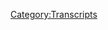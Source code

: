 {{Transcript
    | title         = [[5: January 19, 2017]]
    | caption       = [https://knowledgefight.libsyn.com/knowledge-fight-jan-19-2017 Listen to this episode on Libsyn]
    | episodeNumber = [[5: January 19, 2017|5]]
    | length        = 01:48:52
}}

{{MessageBox
    | header     = Warning: Bot Generated Content
    | text       = This transcript was automatically generated by transcription software and likely contains many mistakes and misattributions. Please check the audio for definitive quotes, attribution, and context.
    | image      = N3yvass4myg91.webp
    | imagewidth = 50px
    | id         = warning
}}

{{TranscriptBlock
    | name      = Alex Jones
    | timestamp = 00:00:00.000
    | text      = Andy in Kansas, you're on the air. Thanks for holding. Well, Alex, I'm a first time caller. I'm a huge fan. I love your work.
}}

{{TranscriptBlock
    | name      = Dan
    | timestamp = 00:00:07.000
    | text      = Hey, everybody, welcome back to knowledge fight. I am Dan.
}}

{{TranscriptBlock
    | name      = Jordan
    | timestamp = 00:00:10.000
    | text      = I'm Jordan.
}}

{{TranscriptBlock
    | name      = Dan
    | timestamp = 00:00:11.000
    | text      = Hey, hello, everybody. This is the show where I have listened to too much Infowars and Alex Jones in particular. And I sit down and have a little chat about what I've learned with my friend
}}

{{TranscriptBlock
    | name      = Jordan
    | timestamp = 00:00:21.000
    | text      = Jordan, who has no goddamn idea what's going on with Alex Jones.
}}

{{TranscriptBlock
    | name      = Dan
    | timestamp = 00:00:25.000
    | text      = It's a fun exploration over a glass of wine we're still
}}

{{TranscriptBlock
    | name      = Jordan
    | timestamp = 00:00:29.000
    | text      = in so I think I'm just looking to find out whether or not he's stupid or evil.
}}

{{TranscriptBlock
    | name      = Dan
    | timestamp = 00:00:34.000
    | text      = He's evil, but evil. Okay, yeah, he's evil. And he's banking on everyone else's stupidity. Now that answer has been given
}}

{{TranscriptBlock
    | name      = Jordan
    | timestamp = 00:00:43.000
    | text      = definitive, definitive asked and all done.
}}

{{TranscriptBlock
    | name      = Dan
    | timestamp = 00:00:46.000
    | text      = It's just kind of fun. Because you and I sit down, we have a bottle of wine and we talk about this stuff. It's kind of like insane book club.
}}

{{TranscriptBlock
    | name      = Jordan
    | timestamp = 00:00:54.000
    | text      = Yeah, it is. It's a lot like that. It's a lot like we're for, you know, relatively middle aged women just trying to get away from their husbands for a little bit and do some women things. Yeah, except our version is a weird Texan shouting borderline racist shit all the time.
}}

{{TranscriptBlock
    | name      = Dan
    | timestamp = 00:01:09.000
    | text      = He's gonna talk a lot about race on today's show. So I hope you're ready for that. Great. Here's, here's just I never would have guessed. Here's a couple of topics that are going to come up in weird way. Okay, race. All right. consent, that those two should not but okay. globalists. So, last week,
}}

{{TranscriptBlock
    | name      = Jordan
    | timestamp = 00:01:29.000
    | text      = that to me sounds like they're just really looking for Ethiopians to submit to running the Boston Marathon. Yeah.
}}

{{TranscriptBlock
    | name      = Dan
    | timestamp = 00:01:38.000
    | text      = Against the will. Yeah. I, the last time we spoke, we had recorded a couple episodes over the weekend. We're recording this on the eve of the inauguration. This will be out on Friday. And I want to fill everyone in on what the week has been like listening to the Alex Jones program. You look confused.
}}

{{TranscriptBlock
    | name      = Jordan
    | timestamp = 00:01:57.000
    | text      = Well, now all I'm thinking right now is like this day will go down in history.
}}

{{TranscriptBlock
    | name      = Dan
    | timestamp = 00:02:01.000
    | text      = He says he says something exactly like them. Right. Right. No, it's but doesn't FBR like, oh, man this day will be studied for generation. I
}}

{{TranscriptBlock
    | name      = Jordan
    | timestamp = 00:02:11.000
    | text      = will well, well, there's no no, that is 100%. Correct.
}}

{{TranscriptBlock
    | name      = Dan
    | timestamp = 00:02:16.000
    | text      = There are a bunch of things. He says that I didn't isolate because they're just little one off comments. I totally agree with that. Like that. Right. And then one was like things are getting increasingly desperate like Yep, yeah. No, absolutely. We disagree about what you're talking about. Yeah. So on Monday, we all expected Alex will be back in studio. He was not done. Done. He was still on his workstation. But he's like, I'll be back in on Tuesday.
}}

{{TranscriptBlock
    | name      = Jordan
    | timestamp = 00:02:43.000
    | text      = Meaning I'm I'm working on the road. Yep. Work. Keishon
}}

{{TranscriptBlock
    | name      = Dan
    | timestamp = 00:02:48.000
    | text      = Tuesday's supposed to be back in studio Tuesday, I turned it on on Tuesday. Fucking David Knight is in the studio. What the fuck is going on? David
}}

{{TranscriptBlock
    | name      = Jordan
    | timestamp = 00:02:55.000
    | text      = Knight is not Alex Jones. So
}}

{{TranscriptBlock
    | name      = Dan
    | timestamp = 00:02:56.000
    | text      = David knights like, hey, guess what Alex is going to be in later, with some breaking news of lethal consequences.
}}

{{TranscriptBlock
    | name      = Jordan
    | timestamp = 00:03:04.000
    | text      = Dammit. I love that show.
}}

{{TranscriptBlock
    | name      = Dan
    | timestamp = 00:03:06.000
    | text      = So we'll get to we'll get we'll talk a little bit about Tuesday. In a second. But then I was like, all right. Alex is back because he does show up and host he hosted the last hour of the show on Tuesday. Well, Roger Stone came in and did a bit of it. We'll talk about that in a second. All right, but then it's a Wednesday. I'm like fucking Alex is back, baby. I turn it on. It's fucking David night again. And guess what? He's like, hey, it's Thursday. Wait. For the first three minutes on the show. He thinks it's Thursday and Thursday. All right, says the inauguration is tomorrow. Oh boy. He literally time jumped. All right, but I'm like, Alright, this is still not enough to make David Knight interesting. I am not listening. So I turned it off on time travel is not enough to make David Knight interest Alex Jones and Infowars makes time travel boring.
}}

{{TranscriptBlock
    | name      = Jordan
    | timestamp = 00:03:49.000
    | text      = That's true. That is a good point. So
}}

{{TranscriptBlock
    | name      = Dan
    | timestamp = 00:03:51.000
    | text      = Wednesday, I checked out I didn't listen to it because i You can't pay me enough to listen to two hours of David knight and his smug bullshit. I just can't do it.
}}

{{TranscriptBlock
    | name      = Jordan
    | timestamp = 00:04:00.000
    | text      = That is listeners send an email to knowledge fight@gmail.com With your offer to pay enough money to do this let's
}}

{{TranscriptBlock
    | name      = Dan
    | timestamp = 00:04:13.000
    | text      = let's be clear, donate to my Patreon patreon.com/freezin point if you want to donate to make me listen to David Knight. I'll do it. I'll go ship
}}

{{TranscriptBlock
    | name      = Jordan
    | timestamp = 00:04:24.000
    | text      = this is that that's basically torture porn. If you I will livestream it. No, no,
}}

{{TranscriptBlock
    | name      = Dan
    | timestamp = 00:04:29.000
    | text      = I'll listen to it. And I'll do on solo with just talking about David Knight. Oh,
}}

{{TranscriptBlock
    | name      = Jordan
    | timestamp = 00:04:33.000
    | text      = the that would be your drunk and Alex Jones missing from the road.
}}

{{TranscriptBlock
    | name      = Dan
    | timestamp = 00:04:38.000
    | text      = I'm having a tough time. So then Thursday, which is today when we're recording. Yeah. Alex Jones broadcasting live from DC Hell yeah. In in anticipation of the inauguration. When you're listening to this on Friday. They're starting a 14 hour live broadcast at 8am. I will be listening to as much Stop at the office, and I'll give you as much of a report as I can. Now back to Tuesday. Excellent Tuesday. So Tuesday happened, unfortunately. And what ended up happening was most days I say unfortunately happened. So the show starts David nights broadcasting and Alex has some of these. Yeah, he's been doing this just getting on his phone and recording shit. Sending in special reports rare so they have some special reports that air before Alex makes it to the studio.
}}

{{TranscriptBlock
    | name      = Jordan
    | timestamp = 00:05:29.000
    | text      = Could we got I want to get into his voice memos and see how many times he tried to record it and then made a fuckup and was like, oh, god dammit, I don't believe in the globalist Oh shit. I can't send
}}

{{TranscriptBlock
    | name      = Dan
    | timestamp = 00:05:39.000
    | text      = that when I make a prediction. Yes, no takes. As you can hear, I think you can hear from these clips. He's recording these on a plane. At what point I think I cut it out. But at one point he's in the middle of a sentence. He's like, How you doing man?
}}

{{TranscriptBlock
    | name      = Jordan
    | timestamp = 00:05:59.000
    | text      = God damn it. I hate babies on here. You guys hate babies on the plane. Hate all babies in Trump's America. Babies won't be born in DLD grown. Take the red pill.
}}

{{TranscriptBlock
    | name      = Dan
    | timestamp = 00:06:10.000
    | text      = So he when he does get to the studio, I don't have clips of this because I don't give a fuck. His big news that he was teasing was that Roger Stone has been poisoned with polonium. Roger Stone, the consummate Trump Insider. He worked for a number of administration administrations. I believe he worked for like the Nixon administration. Yeah.
}}

{{TranscriptBlock
    | name      = Jordan
    | timestamp = 00:06:31.000
    | text      = And he's been on TV a lot recently. Yeah,
}}

{{TranscriptBlock
    | name      = Dan
    | timestamp = 00:06:34.000
    | text      = he's been hosting the Alex Jones Show. Right? But I mean, like real TV. No, no, but I mean, he's been hosting the fourth hour almost entirely the time that he claims he was deadly sick. Have you seen pictures of people who have been poisoned with polonium?
}}

{{TranscriptBlock
    | name      = Jordan
    | timestamp = 00:06:47.000
    | text      = I have not been a lonesome radioactive. Okay,
}}

{{TranscriptBlock
    | name      = Dan
    | timestamp = 00:06:51.000
    | text      = massively. You can't get out of bed. You can't get out of bed can't move. That's what is that? How
}}

{{TranscriptBlock
    | name      = Jordan
    | timestamp = 00:06:55.000
    | text      = isn't that how Putin was supposed to assassinate it that one dude. Yep.
}}

{{TranscriptBlock
    | name      = Dan
    | timestamp = 00:06:59.000
    | text      = The EX KGB agent and X. They do talk about that a little bit. He's like, Well, that wasn't really Russia. That was Am I sick? How is that not really Russians? Am I six? It was a false flag do that. Well, he wants to make Russia seem okay. I know. But you can't just do that. I guess you can. If you just make shit up. You can't. That's such
}}

{{TranscriptBlock
    | name      = Jordan
    | timestamp = 00:07:16.000
    | text      = a great move. Like there's no fighting it just now. It's different. Yeah. Wait, no, we have all this. No, you don't fake news by
}}

{{TranscriptBlock
    | name      = Dan
    | timestamp = 00:07:25.000
    | text      = speaking of fake news. If you were poisoned with polonium, yes, any doctor would be able to do a test a blood test. The half life is not such that it would be out of your blood, it would be traceable, right? The lethal dose is about the size of a grain of salt. I did some research on this. Okay. So like
}}

{{TranscriptBlock
    | name      = Unknown Speaker
    | timestamp = 00:07:43.000
    | text      = the the How long before it kills you?
}}

{{TranscriptBlock
    | name      = Dan
    | timestamp = 00:07:47.000
    | text      = It is kind of a gradual thing. Okay. It varies depending on the fat in your blood or in your system and stuff. But have you
}}

{{TranscriptBlock
    | name      = Jordan
    | timestamp = 00:07:53.000
    | text      = considered that it's possible? Roger Stone is immune to radiation.
}}

{{TranscriptBlock
    | name      = Dan
    | timestamp = 00:07:59.000
    | text      = It's entirely possible that it's never been seen before.
}}

{{TranscriptBlock
    | name      = Jordan
    | timestamp = 00:08:02.000
    | text      = That is my operating theory. Have you ever seen him and radiation in the same room?
}}

{{TranscriptBlock
    | name      = Dan
    | timestamp = 00:08:07.000
    | text      = I think you've nailed this one. Perfect theory.
}}

{{TranscriptBlock
    | name      = Jordan
    | timestamp = 00:08:10.000
    | text      = He repels it.
}}

{{TranscriptBlock
    | name      = Dan
    | timestamp = 00:08:12.000
    | text      = So here's the best thing about lying about doctors. They can't say that you're lying. Because there's laws about confidentiality. Yes, that's true. So if you lie and say, hey, my doctors think it's X. They can't come out and say we never said that. Right? They can. It's perfect.
}}

{{TranscriptBlock
    | name      = Jordan
    | timestamp = 00:08:31.000
    | text      = Well and also if you don't name names, you don't even have to have seen a doctor. No. What about I now believe you probably Dr. Wallach is Dr. Wallach and experts in veterinary radiation as well.
}}

{{TranscriptBlock
    | name      = Dan
    | timestamp = 00:08:44.000
    | text      = I think there was a class at Mizzou about that see now there we go. So anyway, his
}}

{{TranscriptBlock
    | name      = Jordan
    | timestamp = 00:08:49.000
    | text      = boner pills surprise cure radiation poison
}}

{{TranscriptBlock
    | name      = Dan
    | timestamp = 00:08:53.000
    | text      = and give dogs Red Rock they do. So all that stuff
}}

{{TranscriptBlock
    | name      = Jordan
    | timestamp = 00:08:58.000
    | text      = isn't a fuck the radiation right into Yeah,
}}

{{TranscriptBlock
    | name      = Dan
    | timestamp = 00:09:00.000
    | text      = I can't stand talking about that stuff. So I don't have any clips of that. But there were some other things that Alex got into on Tuesday show that I think are worth covering jam packed. Here's the first one. This is about this is this is actually who cares.
}}

{{TranscriptBlock
    | name      = Unknown Speaker
    | timestamp = 00:09:18.000
    | text      = It's coming to Washington new suit. I got one tonight to for the deplorable which you're going to be speaking Yeah. Which
}}

{{TranscriptBlock
    | name      = Alex Jones
    | timestamp = 00:09:24.000
    | text      = they caught the Democrats at ping pong pizza place. And then a binding to gases. Yeah. Imagine we got caught playing to gas people and causing a stampede. It will be the end of the world be arrested and it will be in jail. Those guys are walking around. It's no big deal. No big deal. You know, well, that's because the cops aren't bad but the political bureaucrats above them which DC thanks and it's great.
}}

{{TranscriptBlock
    | name      = Unknown Speaker
    | timestamp = 00:09:45.000
    | text      = Ya know, they want to see it shut down. They would love nothing more than to see it all shut down. Notice
}}

{{TranscriptBlock
    | name      = Alex Jones
    | timestamp = 00:09:50.000
    | text      = they tried to imply that I was trying to get violence to the ping pong place. Yeah, what I was saying that's probably a distraction for that. Meanwhile, they're at a ping pong place, calling for Are gassing us.
}}

{{TranscriptBlock
    | name      = Unknown Speaker
    | timestamp = 00:10:01.000
    | text      = Yeah, exactly. It hats off to Project Veritas they really hit another one out and that's amazing because that probably would have happened had they not had one of their guys in on the inside.
}}

{{TranscriptBlock
    | name      = Dan
    | timestamp = 00:10:12.000
    | text      = So did you catch what was up there? Why? Okay, so they talked a bunch about on Tuesday's show they had James O'Keefe on from Project Veritas real quick. Yeah.
}}

{{TranscriptBlock
    | name      = Jordan
    | timestamp = 00:10:24.000
    | text      = When he says they were plotting to gas us does he mean
}}

{{TranscriptBlock
    | name      = Dan
    | timestamp = 00:10:28.000
    | text      = jostling for wars? No. Trump people all Trump people, right. So their story and
}}

{{TranscriptBlock
    | name      = Jordan
    | timestamp = 00:10:33.000
    | text      = the video are they all going to be in an easily guessable place in the near future?
}}

{{TranscriptBlock
    | name      = Dan
    | timestamp = 00:10:37.000
    | text      = Yeah, the outdoor inauguration, okay. Now, no, the deplorable is what they're talking to
}}

{{TranscriptBlock
    | name      = Jordan
    | timestamp = 00:10:42.000
    | text      = deplorable, which God bless him. That's a solid pun. You gotta give them that. It's like a dumb. That's very dumb. But hey,
}}

{{TranscriptBlock
    | name      = Dan
    | timestamp = 00:10:51.000
    | text      = I like the repurposing negative things as positive that is pretty liberal women calling themselves nasty women. So I mean,
}}

{{TranscriptBlock
    | name      = Jordan
    | timestamp = 00:10:59.000
    | text      = hats off. nasty women is way better than deplorable.
}}

{{TranscriptBlock
    | name      = Dan
    | timestamp = 00:11:02.000
    | text      = Yeah, yeah, you're not wrong. But so Project Veritas put out a video where it promoted
}}

{{TranscriptBlock
    | name      = Jordan
    | timestamp = 00:11:09.000
    | text      = Project Veritas is such a Oh, yeah, that is that is somebody who's cosplaying Lord of the Rings while they're doing that. You mean
}}

{{TranscriptBlock
    | name      = Dan
    | timestamp = 00:11:19.000
    | text      = we all know what they have done? Yes. I mean, they they did that bogus video about acorn, right, where he ended up having to issue a public apology and pay $100,000 In a court settlement because he was shown to have manipulated videos to show people saying things they didn't say, yeah, he purported to have worn a pimp costume into the acorn place.
}}

{{TranscriptBlock
    | name      = Jordan
    | timestamp = 00:11:42.000
    | text      = You're not really fucking funny, but he didn't do it. That would be fucking great.
}}

{{TranscriptBlock
    | name      = Dan
    | timestamp = 00:11:46.000
    | text      = He's like, he's like a guy who liked Jackass but couldn't commit. Okay, so I did a little looking into James O'Keefe. And then
}}

{{TranscriptBlock
    | name      = Jordan
    | timestamp = 00:11:53.000
    | text      = he also did the one where it was was that the same one as the selling fetal tissue one?
}}

{{TranscriptBlock
    | name      = Dan
    | timestamp = 00:11:57.000
    | text      = No, I think it was someone else was someone else. But they did the same thing. And why are they Oh, yeah. Because they don't they're not journalists. Well, yeah, I think they are but they're not they don't know the rules. Also, in August 2010, James O'Keefe planned a staged encounter with CNN CORRESPONDENT Abby Boudreau, who was doing a documentary on the young conservative movement. He set up an appointment at his office in Maryland to discuss a video shoot easy Santa's which is a crazy name. Exactly that
}}

{{TranscriptBlock
    | name      = Jordan
    | timestamp = 00:12:27.000
    | text      = I could have swore that what you meant was like, is James O'Keefe, Santa? I'm like, I mean, the evidence isn't in yet. They weren't in the same room. I wonder if he has a hastily edited video showing that he is Anna,
}}

{{TranscriptBlock
    | name      = Dan
    | timestamp = 00:12:43.000
    | text      = Izzy Santa, and there's no executive director of Project Veritas warned Boudreau that O'Keeffe was planning to punk her on the boat by trying to seduce her, which he would film on hidden cameras. Boudreaux did not board the boat and Sue soon left the area. CNN later published a 13 page plan written by O'Keefe mentor Ben Wetmore. It lists props for the boat scheme including pornography, sexual aids, condoms, a blindfold and fuzzy handcuffs, maybe the locker up here we are.
}}

{{TranscriptBlock
    | name      = Jordan
    | timestamp = 00:13:13.000
    | text      = Full Circle.
}}

{{TranscriptBlock
    | name      = Dan
    | timestamp = 00:13:14.000
    | text      = When questioned by CNN, O'Keefe denied that he was going to follow the Wetmore plan, as he found parts of it inappropriate Boudreaux calm hearts
}}

{{TranscriptBlock
    | name      = Jordan
    | timestamp = 00:13:21.000
    | text      = of it, parts of it hearts parts of the 13 PAGE PAGE plan written by the guy named Wetmore wet so everyone's name is what is happening here.
}}

{{TranscriptBlock
    | name      = Dan
    | timestamp = 00:13:31.000
    | text      = Boudreau commented that does not appear to be true according to the series of emails we obtained from Izzy Santa who says the emails revealed James's true intentions. Following the Boudreaux incident Project Veritas paid Izzy Santa a five figure settlement, which included a nondisclosure agreement. So, you know, we can we can see, maybe is he was telling the truth on that one.
}}

{{TranscriptBlock
    | name      = Jordan
    | timestamp = 00:13:53.000
    | text      = Why do we always have to have the sign of the nondisclosure agreement? Bullshit,
}}

{{TranscriptBlock
    | name      = Dan
    | timestamp = 00:13:57.000
    | text      = because everybody's got a fucking hide?
}}

{{TranscriptBlock
    | name      = Jordan
    | timestamp = 00:13:59.000
    | text      = Can we just put somebody in jail? Can we put them in jail just for like, that's a crime? Yeah, let's just do that.
}}

{{TranscriptBlock
    | name      = Dan
    | timestamp = 00:14:06.000
    | text      = He's constantly also been caught trying to get people to commit voter fraud and then they're on tape big. We're not going to do that. Right. Illegal. Yeah,
}}

{{TranscriptBlock
    | name      = Jordan
    | timestamp = 00:14:14.000
    | text      = that's bad. Yeah.
}}

{{TranscriptBlock
    | name      = Dan
    | timestamp = 00:14:16.000
    | text      = So in this case, the most recent one, he's he's like, like, he's
}}

{{TranscriptBlock
    | name      = Jordan
    | timestamp = 00:14:19.000
    | text      = like the devil in the book of Job or Yeah, but he's a really shitty devil. Yeah, like he's just bad. Like, Hey, man, I'll give you like 50 bucks for your soul.
}}

{{TranscriptBlock
    | name      = Dan
    | timestamp = 00:14:34.000
    | text      = You kidding? entrapment? Yeah. No,
}}

{{TranscriptBlock
    | name      = Jordan
    | timestamp = 00:14:37.000
    | text      = but you can't commit and trap man if you're not part of the if you're not a cop. Yeah, exact. So
}}

{{TranscriptBlock
    | name      = Dan
    | timestamp = 00:14:41.000
    | text      = in the latest video, he taped some people who were progressive activists who were planning to put a stink bomb in the ventilation at the deplorable which would cause a stampede or blah blah, blah, blah, blah. Okay, so Alex and his cohorts were all like, you know, that's acid that can burn your skin that can burn skin and then Could stampede it's all this bullshit. But
}}

{{TranscriptBlock
    | name      = Jordan
    | timestamp = 00:15:03.000
    | text      = I'm glad they're I'm glad they're replying to that with their usual clear headed kind of rationalize.
}}

{{TranscriptBlock
    | name      = Dan
    | timestamp = 00:15:09.000
    | text      = Absolutely. Yeah.
}}

{{TranscriptBlock
    | name      = Unknown Speaker
    | timestamp = 00:15:11.000
    | text      = Acid. It's acid it is.
}}

{{TranscriptBlock
    | name      = Dan
    | timestamp = 00:15:14.000
    | text      = It's a stink bomb but it's acid, it's acid. So there's a group called undercurrent that has other videos about this incident. Okay, and I think they might be a little more telling, you're gonna find them very easily
}}

{{TranscriptBlock
    | name      = Jordan
    | timestamp = 00:15:28.000
    | text      = part of Project gravitas, right? We're more important than the truth come
}}

{{TranscriptBlock
    | name      = Dan
    | timestamp = 00:15:33.000
    | text      = out and project gravy toss. Throwing mashed potatoes around is the Santa. So they have video of one of James O'Keeffe's sort of associates, one of his coordinators at Project Veritas, offering huge amounts of money for these people to cause chaos at the Trump inauguration. Right. So basically, they have Part A, James O'Keefe has part b, where they follow through with the plan that they established with one of James O'Keefe associates. Yes,
}}

{{TranscriptBlock
    | name      = Jordan
    | timestamp = 00:16:03.000
    | text      = it's so I don't understand why I don't understand where you're like, Do you not see how brilliant this plan is? It's brilliant. No one can trace it back to him. Oh, he's got other people on it. No, of course, he didn't make the offer.
}}

{{TranscriptBlock
    | name      = Dan
    | timestamp = 00:16:16.000
    | text      = It's it's, it's it's super crazy. But
}}

{{TranscriptBlock
    | name      = Jordan
    | timestamp = 00:16:18.000
    | text      = it's a honeypot, Sting, but run by idiots.
}}

{{TranscriptBlock
    | name      = Dan
    | timestamp = 00:16:21.000
    | text      = It's like if there was a honeypot inside a honeypot? Yeah, so stupid Jesus. So they're really up on this gassing narrative, and they won't stop fucking talking about it. Except they do for a little bit. Here's one of Alex's special reports. That is weird.
}}

{{TranscriptBlock
    | name      = Alex Jones
    | timestamp = 00:16:36.000
    | text      = Okay, we are now about three and a half days down from this historic event.
}}

{{TranscriptBlock
    | name      = Dan
    | timestamp = 00:16:42.000
    | text      = I should clear I should just say this for context in case he is going to talk about in the alleged tapes from the apprentice that are set to exist and it's a wait said said said to exist. Well, they're said to exist and be horrible. Oh, okay. They allegedly exist of Trump saying the N word and shit. Oh,
}}

{{TranscriptBlock
    | name      = Jordan
    | timestamp = 00:17:03.000
    | text      = those the ones that inexplicably Tom Arnold has? Yeah, no, that's fine. The Tom Arnold is actually the arbiter of our democracy. I always knew it would come down to that ever since I saw True Lies ever since I saw
}}

{{TranscriptBlock
    | name      = Dan
    | timestamp = 00:17:16.000
    | text      = the stupids. So this, this is what I think is supposed to be pre emptive damage control. But it spins out of control so fucking fat, okay. And it's hilarious. All right
}}

{{TranscriptBlock
    | name      = Alex Jones
    | timestamp = 00:17:31.000
    | text      = place. And all Watson wrote a big story yesterday, concerning a NBC source. And it looks credible. I'm not saying the report is credible. I'm saying that the source, it looks like he is at NBC. And we have quite a few sources. I'll just leave it at that. But they're saying that there is a tape compilation, going back over the of what, 14 seasons or whatever, of the apprentice with him sitting in the chair, saying things like his son's retarded and making dirty jokes. And supposedly the N word. You know, the thing about Trump, whether this is true or not, is the top people that have known him for a long time, is he does like to basically tell dirty jokes, anything that a comedian would do. Like, he doesn't do it that often. But almost like a stress reliever, or a way to break the ice. She will sit there and oftentimes actually deprecate himself as well. Whoa, call himself retarded. Oh, wait, no. Names. We've all known high powered people that have to focus all the time, that sometimes we're letting off steam back pretty stupid.
}}

{{TranscriptBlock
    | name      = Dan
    | timestamp = 00:18:43.000
    | text      = So that's absolutely not true.
}}

{{TranscriptBlock
    | name      = Jordan
    | timestamp = 00:18:45.000
    | text      = Well, I mean, we all do no high powered people do have to let off steam not
}}

{{TranscriptBlock
    | name      = Dan
    | timestamp = 00:18:50.000
    | text      = true with the part about Trump being self deprecating, not I can't imagine that ever. Never. But here's where it spins out of control. And this is this is no longer really about the damage control. Right? It becomes
}}

{{TranscriptBlock
    | name      = Jordan
    | timestamp = 00:19:02.000
    | text      = this is about him. Now it's become so fucked. Okay.
}}

{{TranscriptBlock
    | name      = Alex Jones
    | timestamp = 00:19:05.000
    | text      = I don't personally do it. Actually, sometimes, but I'm not even getting into all of that. The point is, is that they would have already released this tape. If it was real. Previously, during the election, if it is, quote, real, the word is it's so heavily edited, with jump cuts, that it's just like when people take stuff I've said and edited together and take it out of context. Like you did ever use the N word. Even in any context. It's not right, because people can then use it and basically twist it. But it's used as a Power Word. But frankly, growing up prior to us was by white folks. I was always offended by it personally. Because
}}

{{TranscriptBlock
    | name      = Jordan
    | timestamp = 00:19:55.000
    | text      = Oh no, though, Alex, I'm so sorry
}}

{{TranscriptBlock
    | name      = Alex Jones
    | timestamp = 00:19:59.000
    | text      = for you For what groups are a part of is what losers do. But regardless of that,
}}

{{TranscriptBlock
    | name      = Dan
    | timestamp = 00:20:06.000
    | text      = so yeah, I mean, you caught that, right? He's like, the reason you shouldn't say the N word is because people can twist it. Yeah.
}}

{{TranscriptBlock
    | name      = Jordan
    | timestamp = 00:20:12.000
    | text      = No, I would hate for somebody to take the N word out of context. Yeah. What? So? So here's our word. Here's the only guy. That's the most. That's ludicrous. Also, I like that he doesn't do it very often. So even if he does it, it's not like it's an all the time thing. Yeah. You know, like, you know, he's a monster on
}}

{{TranscriptBlock
    | name      = Dan
    | timestamp = 00:20:33.000
    | text      = weekends. The other part that I mean, that elicited a huge laugh that is fascinating. Is this, like, when I heard that word growing up as black people in it offended me? Yeah.
}}

{{TranscriptBlock
    | name      = Jordan
    | timestamp = 00:20:44.000
    | text      = Doubt. I heard it coming from black people. So one, that means it's okay for me to say it now forever. Sure. I'm also offended by it, because I'm a way better person than you. Yeah. So even if I do say the N word, one, it's because I'm just like black. And two, it's because just like black people, I'm offended by the use of that word. So I'm gonna say the N word a lot is really what he's trying to say. That's kind of the subtext, he just laid out. Like, all of that stuff to me was exactly like the OJ book. Like, if I did it. Here's how I would do it. Where it's like tape exists. Yeah, exactly. Yeah, he's like, and now it's all okay. But my favorite My favorite part is he opens it with his famous we have a source. Yeah, we have a source. We have lots of you wouldn't believe I'm not even gonna get into that. But the the barrage is a it's a credible source. We know not we don't know if the report is credible yet. Okay. Well, that's you should probably know that first.
}}

{{TranscriptBlock
    | name      = Dan
    | timestamp = 00:21:44.000
    | text      = But to be fair, but to be fair, again, it's like reporting on something. Exactly. That's fair. That's fair. We've thought about that. In other contexts,
}}

{{TranscriptBlock
    | name      = Jordan
    | timestamp = 00:21:50.000
    | text      = we know it's a credible source. Or at least we know, it's a source at NBC. We think it's a source of NBC. So it may be somebody at NBC. Yep. Who may have something that might be trustworthy.
}}

{{TranscriptBlock
    | name      = Dan
    | timestamp = 00:22:06.000
    | text      = And if it's if it is, it's heavily edited. If it is, it's not
}}

{{TranscriptBlock
    | name      = Jordan
    | timestamp = 00:22:11.000
    | text      = that true anyways. So that is that is like a spiraling out of control. Like trying to hide everything in there. It's amazing rationalization you make so many pre excuses for things. It's amazing.
}}

{{TranscriptBlock
    | name      = Dan
    | timestamp = 00:22:27.000
    | text      = Yeah, it's it's, we all
}}

{{TranscriptBlock
    | name      = Jordan
    | timestamp = 00:22:28.000
    | text      = we all know rich people need to they just need to get stuff out every now and then have
}}

{{TranscriptBlock
    | name      = Dan
    | timestamp = 00:22:32.000
    | text      = a scotch.
}}

{{TranscriptBlock
    | name      = Jordan
    | timestamp = 00:22:35.000
    | text      = If you need triangle, a homeless man like other rich people do don't say the N word.
}}

{{TranscriptBlock
    | name      = Dan
    | timestamp = 00:22:40.000
    | text      = So assuming that this tape is real, Alex has a weird plan for what Trump should do.
}}

{{TranscriptBlock
    | name      = Jordan
    | timestamp = 00:22:48.000
    | text      = Oh, and we skipped over one little part in there where he's like, you know, I do. I do a lot of weird shit, but I'm not even gonna get into that and like what we should do do Alex?
}}

{{TranscriptBlock
    | name      = Dan
    | timestamp = 00:22:56.000
    | text      = I wish I wish he was in Barfly. Yeah. Like, no,
}}

{{TranscriptBlock
    | name      = Jordan
    | timestamp = 00:23:00.000
    | text      = I don't do that. I don't say the N word anything but I do a lot of weird shit, man, I can show you a whole
}}

{{TranscriptBlock
    | name      = Unknown Speaker
    | timestamp = 00:23:05.000
    | text      = world how I like
}}

{{TranscriptBlock
    | name      = Dan
    | timestamp = 00:23:06.000
    | text      = to unwind every now and again as I like to put some barbecue sauce. Right up my butthole it's I shouldn't be getting into it. I have sources.
}}

{{TranscriptBlock
    | name      = Jordan
    | timestamp = 00:23:15.000
    | text      = I've got a I've got a gorilla penis bone. masturbate with you sounding it's not the butthole the pee pee hole. You know, I hate to totally say pee pee.
}}

{{TranscriptBlock
    | name      = Dan
    | timestamp = 00:23:25.000
    | text      = And then you'd be like, I hate to talk about it's on the air. But it's in the news. So I gotta cover. I gotta cover it. So here is his plan o MAs.
}}

{{TranscriptBlock
    | name      = Jordan
    | timestamp = 00:23:32.000
    | text      = I'm sorry for swearing. I would never say the N word.
}}

{{TranscriptBlock
    | name      = Dan
    | timestamp = 00:23:35.000
    | text      = Here's his plan for what Trump should do if the tape is real. Okay, so
}}

{{TranscriptBlock
    | name      = Jordan
    | timestamp = 00:23:42.000
    | text      = see, now this is the craziest thing. This is the first time he's Wargaming. Yeah, we're the ones always doing it. This is the first time where he's trying to think 10 moves ahead. And I'm gonna go with, he's not good at it.
}}

{{TranscriptBlock
    | name      = Dan
    | timestamp = 00:23:55.000
    | text      = He's not but He's way better than us. Okay, you'll see, by the time it gets to the end of this, this clip might be a little bit long, but it is worth every penny.
}}

{{TranscriptBlock
    | name      = Alex Jones
    | timestamp = 00:24:04.000
    | text      = But let's just move on from that. Trump. If this comes out, and they've twisted, or they're demonizing him, need to just own the whole deal. And say that people sit around, they joke around, they try to be shocking that he was wrong that he did it. But that he was already making up for things like that and and things that have happened in the past, that other people have done that's wrong by really tried to focus on truly empowering all the communities in this country and bringing people together. And then he should come out and talk about the fact that 51% of black people or more, on average, never get out of the womb in this country, and that we should work to make sure that that genocide created by Margaret Sanger and pushed by the leftist is stopped and then he should go on a tour of black churches. And go up there with the folks and pray with them and hug everybody and have national unity I just realized that they're out to get a final point.
}}

{{TranscriptBlock
    | name      = Dan
    | timestamp = 00:25:07.000
    | text      = So I wanted I wanted to stop here. I didn't edit this clip at
}}

{{TranscriptBlock
    | name      = Jordan
    | timestamp = 00:25:12.000
    | text      = all. I don't know if there's anything for us to talk about there.
}}

{{TranscriptBlock
    | name      = Dan
    | timestamp = 00:25:15.000
    | text      = No, no, no, we all. We all know how well it went the last time Trump went to a black church, where they told him to stop talking about Hillary from the pulpit. Oh, my God almost got the light at a church. But I wanted to I wanted to cut in there just to decompress because that's good advice, I think and I have to assure you, I did not do anything dishonest with this editing. This is exactly where the clip goes as heavily edited. So if you can't believe him here again believe anything they say he's part of the globalist
}}

{{TranscriptBlock
    | name      = Alex Jones
    | timestamp = 00:25:47.000
    | text      = ladies and gentlemen. They are growing our party animal in cows and other large mammals they're harvesting or humanoids have been created they don't have horrible experimentation. We talked about animal rights fine. What about human rights? What about clone rights? Or what about copyrights? What and what about globalist funding Islamist is taking over and killing hundreds of 1000s of people all over the Middle East and Africa. What about the horrible No, no, no, no, no, no, no, no. No,
}}

{{TranscriptBlock
    | name      = Dan
    | timestamp = 00:26:20.000
    | text      = what's the problem? What's the problem?
}}

{{TranscriptBlock
    | name      = Jordan
    | timestamp = 00:26:22.000
    | text      = You can't go from chimera is our real to Islamic fundamentalist jihadi.
}}

{{TranscriptBlock
    | name      = Dan
    | timestamp = 00:26:29.000
    | text      = You missed one step is own rights. You missed a step in there. Not only are chimera is real, they should have
}}

{{TranscriptBlock
    | name      = Jordan
    | timestamp = 00:26:35.000
    | text      = religion. Right? Who is talking about their rights? Hmm. Black Lives Matters. Where's clone lives matter? Hmm.
}}

{{TranscriptBlock
    | name      = Dan
    | timestamp = 00:26:42.000
    | text      = Essentially, that's literally what he's doing. That's what he's saying. He's, you know, that technique, you got to see both sides of it. He's trying to both sides. Civil rights
}}

{{TranscriptBlock
    | name      = Jordan
    | timestamp = 00:26:53.000
    | text      = with imaginary rights. Wow. But yes, documents are growing. They're growing human babies. And this is immediately following his 51% of African Americans are dead in the womb. Yep. Which I feel like is an easy statistic to prove wrong. I don't know. Because isn't that not how population numbers work?
}}

{{TranscriptBlock
    | name      = Dan
    | timestamp = 00:27:19.000
    | text      = It's definitely not I don't I don't know the numbers on it. But I do know, my BS detector went off. I don't think 50% of any population
}}

{{TranscriptBlock
    | name      = Jordan
    | timestamp = 00:27:28.000
    | text      = gets a boarded. Yeah, I'm gonna say that's probably a lot.
}}

{{TranscriptBlock
    | name      = Dan
    | timestamp = 00:27:31.000
    | text      = I think he's probably including, like, contraception in there or something. Yeah, that would be he has to like morning after
}}

{{TranscriptBlock
    | name      = Jordan
    | timestamp = 00:27:38.000
    | text      = the pullout method and the rhythm, the rhythm method.
}}

{{TranscriptBlock
    | name      = Dan
    | timestamp = 00:27:41.000
    | text      = I know that it's gonna get you. Hold on. There's more of this clip. Okay. All right. All right. So you clone right, so Trump should tour black churches and hug people.
}}

{{TranscriptBlock
    | name      = Jordan
    | timestamp = 00:27:51.000
    | text      = I forgot about that, that got lost in clone rights that
}}

{{TranscriptBlock
    | name      = Dan
    | timestamp = 00:27:54.000
    | text      = leads directly to Chimera rights. And something about abortion, and now
}}

{{TranscriptBlock
    | name      = Alex Jones
    | timestamp = 00:28:02.000
    | text      = things Obama's done funding the Muslim Brotherhood. What about all the major wars they've been fighting as you're trying to start a war with Russia? What about all the genetic engineering and the GMO and the glyphosate that have caused hundreds of millions of women worldwide, reportedly get breast cancer? These are the real holocausts. And instead, all we ever obsess over is what the media tells us to get obsess over. And these big faux issues they bring up that we're all completely sick and tired of. But quite frankly, I can say that I've never done anything consciously. Racist. In fact, I am so sick and tired. Having every bird
}}

{{TranscriptBlock
    | name      = Jordan
    | timestamp = 00:28:43.000
    | text      = in my ear out there. Tell me how
}}

{{TranscriptBlock
    | name      = Alex Jones
    | timestamp = 00:28:48.000
    | text      = topia of disinformation,
}}

{{TranscriptBlock
    | name      = Jordan
    | timestamp = 00:28:51.000
    | text      = Oh, give me those words. Maybe.
}}

{{TranscriptBlock
    | name      = Dan
    | timestamp = 00:28:53.000
    | text      = So he's never done anything conscious?
}}

{{TranscriptBlock
    | name      = Jordan
    | timestamp = 00:28:55.000
    | text      = Never. Never once and how dare you?
}}

{{TranscriptBlock
    | name      = Dan
    | timestamp = 00:28:58.000
    | text      = I mean, I would argue that him saying that he was offended by black people saying the N word is borders. That's probably the definition of race.
}}

{{TranscriptBlock
    | name      = Jordan
    | timestamp = 00:29:07.000
    | text      = I would also say that I don't think hindered by an entire race of people saying a word. Regarding race
}}

{{TranscriptBlock
    | name      = Dan
    | timestamp = 00:29:14.000
    | text      = that offensive. I think, though, that his definition of consciously racist would be horribly limited. Yeah, I would say he thinks punching a black dude, because he's black. I know that's not racist, but I bet them
}}

{{TranscriptBlock
    | name      = Jordan
    | timestamp = 00:29:25.000
    | text      = to shoot a black man. It's a racist territory. Yeah. And that's only if you're not a cop. And that's also only if you also have palladium poisoning at the same time, polonium, polonium palladium. Palladium. Isn't that from iron matters?
}}

{{TranscriptBlock
    | name      = Dan
    | timestamp = 00:29:39.000
    | text      = Or it's, I don't know, that poisons you, too. So those are the clips that I took from Tuesday's show. Okay, he also she's right.
}}

{{TranscriptBlock
    | name      = Jordan
    | timestamp = 00:29:46.000
    | text      = Why aren't we talking about all the wars were fighting? No, I agree. He nails that and then goes immediately to hundreds of millions of women get breast cancer because of glyphosate. It's
}}

{{TranscriptBlock
    | name      = Dan
    | timestamp = 00:29:56.000
    | text      = all right. But again, that's probably part of his enabling himself to make a sales pitch. You know what I'm saying?
}}

{{TranscriptBlock
    | name      = Jordan
    | timestamp = 00:30:03.000
    | text      = Right? Well, GMOs. Yeah, GMOs. So um, that includes cameras.
}}

{{TranscriptBlock
    | name      = Dan
    | timestamp = 00:30:07.000
    | text      = The other stuff that he ranted on that I didn't take clips of is John Lewis is an asshole.
}}

{{TranscriptBlock
    | name      = Jordan
    | timestamp = 00:30:15.000
    | text      = Never done a consciously racist thing in his life. He can Louis be racist all the time.
}}

{{TranscriptBlock
    | name      = Dan
    | timestamp = 00:30:21.000
    | text      = Basically, his point is like, Why can't Trump ah, you know, like, Johnny knows how racist John Lewis is super. He's so racist. He's black. Racism turns you dark from within. So his argument, Alex's argument that he makes is like, okay, so John Lewis gets out there and says the Trump isn't a legitimate president. And then Trump, all he does is get on Twitter and say, Hey, man, I want to work with you to fix stuff
}}

{{TranscriptBlock
    | name      = Unknown Speaker
    | timestamp = 00:30:50.000
    | text      = that oh, wait. Yeah. Whoa, wait, ya know,
}}

{{TranscriptBlock
    | name      = Dan
    | timestamp = 00:30:54.000
    | text      = his argument is that his his tweets were really nice and trying to get John Lewis to work with him. Which is not true.
}}

{{TranscriptBlock
    | name      = Jordan
    | timestamp = 00:31:01.000
    | text      = That's not true. No, it's true. They were insulting as fuck didn't he basically condescend upon him to an extent not seen since the early days of Alex Jones?
}}

{{TranscriptBlock
    | name      = Dan
    | timestamp = 00:31:11.000
    | text      = Yeah, it was all like, You're a man of all talk.
}}

{{TranscriptBlock
    | name      = Jordan
    | timestamp = 00:31:16.000
    | text      = No action, you you would never have marched with Martin Luther King Jr. Like,
}}

{{TranscriptBlock
    | name      = Dan
    | timestamp = 00:31:21.000
    | text      = but then like you did, but the response to that, by Alex and David Knight are like, yeah, what has he done lately?
}}

{{TranscriptBlock
    | name      = Jordan
    | timestamp = 00:31:28.000
    | text      = Me becoming fuck off becoming a congressman working for his
}}

{{TranscriptBlock
    | name      = Dan
    | timestamp = 00:31:33.000
    | text      = helps to sit in to try and get gun rights or get gun control? Which they hate
}}

{{TranscriptBlock
    | name      = Jordan
    | timestamp = 00:31:39.000
    | text      = everything he can possibly do being effective. Yeah. At the vet, you know, like, just because he can't just like waving his hand and gun control happens doesn't mean that being a giant pain in the ass for the people who are fighting against it.
}}

{{TranscriptBlock
    | name      = Dan
    | timestamp = 00:31:56.000
    | text      = They don't want gun control to happen. They actually think that's a negative. No, I know that because that's part of taking away your guns.
}}

{{TranscriptBlock
    | name      = Jordan
    | timestamp = 00:32:02.000
    | text      = That's, I mean, regardless of what, like, regardless of what side he's on, you can't say he's all talk. No. Yes. Yeah, you have to say, I disagree with you. But you are acting.
}}

{{TranscriptBlock
    | name      = Dan
    | timestamp = 00:32:14.000
    | text      = You know what, I didn't even think about that. That's a really good point. Because
}}

{{TranscriptBlock
    | name      = Jordan
    | timestamp = 00:32:17.000
    | text      = Shouldn't you just election by you know, that doesn't denote a degree of respect for your position, but that you are doing, you're a man of action, but I resent that you're a man as opposed to your all talk, which is you're a weak plaything for the gravitas project and the globalist and the globalist and all of your argue a clown. So I have to tell me very close,
}}

{{TranscriptBlock
    | name      = Dan
    | timestamp = 00:32:40.000
    | text      = Jordan, we have a lot of business to get to. Yes. So let's get to it. All that aside, now we jump to to Thursday's show. This is the rest of the clips from today are going to be from January 19 2017. Alex broadcasting live from Washington, DC. And I want to say this up top. This was one of the more unpleasant episodes I've had to listen to to break down really, because it's one of the most full of fear episodes of the time that we've been covering. Really. Yeah. And now yeah, we're
}}

{{TranscriptBlock
    | name      = Jordan
    | timestamp = 00:33:12.000
    | text      = here on the eve before. What we'll call Trump, miss,
}}

{{TranscriptBlock
    | name      = Dan
    | timestamp = 00:33:17.000
    | text      = I gotta be honest, I didn't catch it first that you were being sarcastic. You're actually surprised.
}}

{{TranscriptBlock
    | name      = Jordan
    | timestamp = 00:33:25.000
    | text      = I mean, I'm, I am sarcastic, but at the same time, you know, actually, you know, we've talked about this, he doesn't know how to he doesn't know how to deal with being the winner. Now, so in response to that he's just going even more batshit out there with fear. Yeah, right. So now that's what now that Trump
}}

{{TranscriptBlock
    | name      = Dan
    | timestamp = 00:33:41.000
    | text      = why Roger Stone has been poisoned with polonium. Right, exactly. That's why you're gonna hear what his new narrative is here. That is wacky. This first clip I'm gonna play is how he opened the show. This is the beginning moments of the show. And it sort of is his prediction of what's going to happen in the next 24 hours. From broadcast time, if my phone will load the clip.
}}

{{TranscriptBlock
    | name      = Jordan
    | timestamp = 00:34:06.000
    | text      = I bet his prediction
}}

{{TranscriptBlock
    | name      = Dan
    | timestamp = 00:34:08.000
    | text      = who you want to predict the prediction?
}}

{{TranscriptBlock
    | name      = Jordan
    | timestamp = 00:34:09.000
    | text      = Yeah. So here's the prediction from me. He believes that there will be an assassination attempt not on Trump. Interesting. But on pence on No, I mean, you can kill pence at any time. Sure. Frankly, that's what pence his wife thinks all the time. It's just like, you can kill him anytime. I don't even care. Let's go with a Democrat. Ooh. So he predicts that there's an assassination if not an assassinated and read it, but an attempt on a Democrat, okay. And it's going to be by somebody in the globalist network, but they're gonna make it look like you're gonna make it look like it was a Trump supporter who, exactly
}}

{{TranscriptBlock
    | name      = Dan
    | timestamp = 00:34:53.000
    | text      = you're wrong. That's not his prediction. All right.
}}

{{TranscriptBlock
    | name      = Alex Jones
    | timestamp = 00:34:55.000
    | text      = Now, I don't want to sit here on the show every segment say See, I told you so over and over again, but I've warned Everybody, if they were going to try to take the President out, they would use Xi O G. And when we come back from break, we have reports and up
}}

{{TranscriptBlock
    | name      = Dan
    | timestamp = 00:35:10.000
    | text      = here, yeah, you know me, he doesn't really actually ever explain what that means, but it means continuity of government. That, you know, so Okay, so what they would do is a plan in place in case anything happens, right? Because in the past, there have been issues where, you know, it's unclear, so they had to sit down, everyone sat down was like, Okay, if this happens then that if
}}

{{TranscriptBlock
    | name      = Jordan
    | timestamp = 00:35:31.000
    | text      = Edith Wilson was president for two years, because nobody else was allowed to see Woodrow, fair enough. Yeah, I didn't know that. Yeah, it's it's very interesting. We have had a woman president before, but not elected, not elected. The craziest thing about that story is that Woodrow was sick, and so no one was allowed to visit him for about a year and a half while he was president. All of Congress just just talked to Edith and then she would go really, so. And this is a conspiracy theory. I'm listening. But if you look back at that time, crazily enough, a lot of pro woman things got done. Interesting. Very strange to note, and they'll be out of place in time. It would be especially Woodrow fucking Wilson. Yeah, the racist, sexist, misogynist, nightmarish human being that he was. Well, yeah, bless America. Yeah.
}}

{{TranscriptBlock
    | name      = Dan
    | timestamp = 00:36:23.000
    | text      = You got Lee Greenwood set earlier? No, I did not. I saw some pictures of the three doors down concert. Oh, was sparsely attend, was it?
}}

{{TranscriptBlock
    | name      = Jordan
    | timestamp = 00:36:32.000
    | text      = I will tell you something. three doors down. There my kryptonite? Yeah, I just can't help myself around. I wish
}}

{{TranscriptBlock
    | name      = Dan
    | timestamp = 00:36:38.000
    | text      = I could come up with another one of their singles. There aren't any other day. So he never really explains it. But it's continuity of government. And he thinks that's the new evil. But why? Because they're
}}

{{TranscriptBlock
    | name      = Alex Jones
    | timestamp = 00:36:49.000
    | text      = licking their lips promoting the idea normalizing the idea that if Trump gets assassinated, or if Trump gets removed, because he's a risky agent, Obama will appoint the new president. So they're selling that idea right now. Never heard that before. It's very interesting that you're seeing a bunch of Democrats not show up to John Kerry not show up if a nuclear weapon goes off. Big one small one, so called improvised as big as your head by Jihad ease. If a nuke goes off, you can 100% No, it was the criminal elements that have infiltrated the deep state shadow government
}}

{{TranscriptBlock
    | name      = Jordan
    | timestamp = 00:37:27.000
    | text      = 100%
}}

{{TranscriptBlock
    | name      = Dan
    | timestamp = 00:37:29.000
    | text      = or 100 Fucking percent, there's
}}

{{TranscriptBlock
    | name      = Jordan
    | timestamp = 00:37:30.000
    | text      = no doubt. Now I hate to steal I hate to say that may very well be an accurate statement. But that's not a thing that's possible. So so it is like in a in terms of a hypothetical. If you make up something that's impossible, then you can say with 100% certainty if that impossible thing happened, these impossible non existent people would be behind it.
}}

{{TranscriptBlock
    | name      = Dan
    | timestamp = 00:37:53.000
    | text      = Yeah. So he's talking about a CNN clip that he eventually ends up playing like an hour later. And it's once you've forgotten the claims that he's made about it, right. And he's he's talking, it's someone talking to someone who I guess, is a specialist on constitutional matters. Okay. And he's explaining that if something were to happen, that would usually if the President goes down, the vice president takes over, right, vice president takes goes down, the Secretary of State goes, takes over.
}}

{{TranscriptBlock
    | name      = Jordan
    | timestamp = 00:38:21.000
    | text      = We're in terms of succession for the President. Now, it'd be Speaker the house. Does that.
}}

{{TranscriptBlock
    | name      = Dan
    | timestamp = 00:38:25.000
    | text      = Right? Yeah. Well, maybe the speaker goes down to that.
}}

{{TranscriptBlock
    | name      = Jordan
    | timestamp = 00:38:28.000
    | text      = Well, that's why whenever they do those State of the Union addresses, they always have some random congressman in like a bunker somewhere, just in case so that, and they all take turns doing it. And it's kind of a joke. Okay. And it is. Yeah, it's funny, because it does happen. Well, then you've got some weird, random Secretary of Agriculture running the entire country. So
}}

{{TranscriptBlock
    | name      = Dan
    | timestamp = 00:38:48.000
    | text      = that was essentially the point of the CNN thing was that because we're in a weird place where John Kerry will be gone as Secretary of State, right. And Tillerson won't be confirmed at the time, we don't have a secretary of state. And so it could go down all the way to the highest non political appointee. And it was like this weird dude. They had a flowchart. He's like six dudes down in the State Department. It's like, which is the
}}

{{TranscriptBlock
    | name      = Jordan
    | timestamp = 00:39:16.000
    | text      = cover band of free doors? Yeah.
}}

{{TranscriptBlock
    | name      = Dan
    | timestamp = 00:39:19.000
    | text      = But he would be the Acting Secretary of State so he would be next in line versus presidency. So it's like it's basically a story about how weird it could be. Yeah.
}}

{{TranscriptBlock
    | name      = Jordan
    | timestamp = 00:39:29.000
    | text      = American government has a weird system. Yeah, that's the story. That's not Obama somehow gonna that's not that's not a thing. Nobody's ever said that was a thing. No, no, no,
}}

{{TranscriptBlock
    | name      = Dan
    | timestamp = 00:39:40.000
    | text      = but He's twisting words, because it's the idea that this guy was appointed by Obama. But in the story, they make it very clear. It's the highest ranking non political appointee, right the department right it's not even someone Obama appointed to begin with.
}}

{{TranscriptBlock
    | name      = Alex Jones
    | timestamp = 00:39:54.000
    | text      = Yeah, just why
}}

{{TranscriptBlock
    | name      = Jordan
    | timestamp = 00:39:55.000
    | text      = but what if it is just lying? I mean, I know you can't politically appointed And but what if, as president you had a full non political way you appointed? Oh, did you consider that
}}

{{TranscriptBlock
    | name      = Dan
    | timestamp = 00:40:09.000
    | text      = shadow political point? Exactly. So Alex has some thoughts about this shadow government He keeps talking about.
}}

{{TranscriptBlock
    | name      = Alex Jones
    | timestamp = 00:40:15.000
    | text      = We set up a shadow government after the atomic bomb was created under mutually assured destruction or under really the Mexican standoff that nuclear weapons created.
}}

{{TranscriptBlock
    | name      = Jordan
    | timestamp = 00:40:26.000
    | text      = That is generally assured
}}

{{TranscriptBlock
    | name      = Dan
    | timestamp = 00:40:28.000
    | text      = destruction is but he also recently learned the term Mexican standoff, I think.
}}

{{TranscriptBlock
    | name      = Jordan
    | timestamp = 00:40:35.000
    | text      = Inglorious Basterds
}}

{{TranscriptBlock
    | name      = Dan
    | timestamp = 00:40:36.000
    | text      = on on one of the recent episodes, he did like a three minute breakdown of what a Mexican standoff it's like when you're pointing a gun at someone and they're pointing a gun at you and there's like a third person who's pointing a gun at both you like, okay, whatever. Yeah, that's not even accurate. Well, whatever.
}}

{{TranscriptBlock
    | name      = Alex Jones
    | timestamp = 00:40:54.000
    | text      = got knocked out in a sneak attack, there would be a backup emergency government to reconstitute the Republic. The problem is anything like that can always be used to take the government over. An example is operation Valkyrie, using the Valkyrie system that Hitler set up in for cog, they tried to use it against him. And I'm not saying Hitler's good. Which can be used here, either for god yeah,
}}

{{TranscriptBlock
    | name      = Unknown Speaker
    | timestamp = 00:41:17.000
    | text      = not yet. Yeah, he's not saying Hitler's good yet.
}}

{{TranscriptBlock
    | name      = Dan
    | timestamp = 00:41:22.000
    | text      = I feel the need to clarify I don't think Hitler's good.
}}

{{TranscriptBlock
    | name      = Jordan
    | timestamp = 00:41:25.000
    | text      = I do like that. We're at the place where if he doesn't clarify that plenty of people would be like, it's about time somebody said Hitler was good. Yeah, finally, ah, I love Alex Jones and I love Hitler.
}}

{{TranscriptBlock
    | name      = Dan
    | timestamp = 00:41:37.000
    | text      = You know, it's one thing to love about it. Let's wait wait, what what shadow government does a shadow government baby but what shadow government shadow banks,
}}

{{TranscriptBlock
    | name      = Jordan
    | timestamp = 00:41:44.000
    | text      = but what shadow government? Isn't that just the government? Have
}}

{{TranscriptBlock
    | name      = Dan
    | timestamp = 00:41:49.000
    | text      = you ever played Sonic the Hedgehog? Yes. Some of the newer games introduce a dark character. I remember that. What is Shadow the Hedgehog? Okay, well, that's easy like this. Okay. All right.
}}

{{TranscriptBlock
    | name      = Jordan
    | timestamp = 00:42:00.000
    | text      = So that works for our government. Okay. But, but government does shadow line of succession.
}}

{{TranscriptBlock
    | name      = Dan
    | timestamp = 00:42:10.000
    | text      = It's like the deep state basically, it's code. It's like CIA shit. It's it's that sort of thing. That's what he's done.
}}

{{TranscriptBlock
    | name      = Jordan
    | timestamp = 00:42:16.000
    | text      = Okay. And they set it up the moment that we got the nuclear bomb. Yes. All right. Why?
}}

{{TranscriptBlock
    | name      = Dan
    | timestamp = 00:42:23.000
    | text      = The Mexican standoff? Okay, I do believe,
}}

{{TranscriptBlock
    | name      = Jordan
    | timestamp = 00:42:29.000
    | text      = but why and when and who and
}}

{{TranscriptBlock
    | name      = Dan
    | timestamp = 00:42:31.000
    | text      = how? Well, the shadows were shadows.
}}

{{TranscriptBlock
    | name      = Jordan
    | timestamp = 00:42:34.000
    | text      = Why, again, why so many more times,
}}

{{TranscriptBlock
    | name      = Dan
    | timestamp = 00:42:37.000
    | text      = I get the utility of it in terms of unique people working behind the scenes. I get that. And I do think that there are some people who do claim besting things you know, that is that is I mean, some people literally are paid to do clandestine things. Spies, for example. But yeah, I'd say I think the idea that there is a functioning shadow government is a little excessive.
}}

{{TranscriptBlock
    | name      = Jordan
    | timestamp = 00:42:57.000
    | text      = I mean, in the UK, they just call the other side the shadow government. Yeah, so
}}

{{TranscriptBlock
    | name      = Dan
    | timestamp = 00:43:02.000
    | text      = the Labour Party is Yeah, so right
}}

{{TranscriptBlock
    | name      = Jordan
    | timestamp = 00:43:05.000
    | text      = now the Tories are whatever fucking everybody over with their bullshit.
}}

{{TranscriptBlock
    | name      = Dan
    | timestamp = 00:43:10.000
    | text      = Yeah, speaking of which, you're gonna be in England. I am gonna be in England. I'm gonna be in London next week. Please don't take offense. But I might do an episode with someone else.
}}

{{TranscriptBlock
    | name      = Jordan
    | timestamp = 00:43:17.000
    | text      = I would never take offense. I hate for you to miss out on any of this. But while you're gone, yes, no, this can I send you a drunk missive from the road. Yes,
}}

{{TranscriptBlock
    | name      = Dan
    | timestamp = 00:43:26.000
    | text      = absolutely. I'll give you a field report. But no, this no matter where you go, no matter what country you're in. Alex Jones is never wrong.
}}

{{TranscriptBlock
    | name      = Alex Jones
    | timestamp = 00:43:35.000
    | text      = So we know that cog has been looked at as the prime way to overthrow a president. And here it is the day before the inauguration. They're floating. And I said, first we'll say he's a Russian agent, then they'll say he's illegitimate, then they'll say we've got to have a civil emergency and suspend the election and having two elections.
}}

{{TranscriptBlock
    | name      = Jordan
    | timestamp = 00:43:55.000
    | text      = I want to point out suspend the election that's already happened.
}}

{{TranscriptBlock
    | name      = Dan
    | timestamp = 00:43:57.000
    | text      = Also, I want to point out that he didn't make any of these predictions. Now, he said I'd realize
}}

{{TranscriptBlock
    | name      = Alex Jones
    | timestamp = 00:44:04.000
    | text      = the election showed that the quote feds are the people Obama controls the globalist control will oversee the election. Boom, boom, boom, boom, every bet I told you is now happened now. Against a rocket
}}

{{TranscriptBlock
    | name      = Unknown Speaker
    | timestamp = 00:44:17.000
    | text      = Wait, What? What?
}}

{{TranscriptBlock
    | name      = Dan
    | timestamp = 00:44:19.000
    | text      = What are you confused about?
}}

{{TranscriptBlock
    | name      = Jordan
    | timestamp = 00:44:20.000
    | text      = I mean, he said all of those happened. Yeah. Didn't none of those happen?
}}

{{TranscriptBlock
    | name      = Unknown Speaker
    | timestamp = 00:44:25.000
    | text      = Maybe. Okay,
}}

{{TranscriptBlock
    | name      = Jordan
    | timestamp = 00:44:26.000
    | text      = but a bit depends on how you look at things.
}}

{{TranscriptBlock
    | name      = Dan
    | timestamp = 00:44:30.000
    | text      = But he's claiming that they tried all these
}}

{{TranscriptBlock
    | name      = Jordan
    | timestamp = 00:44:33.000
    | text      = also. I like how he claims that we know this, that they know that the cog is the best way to overthrow a president sounds good. How do we know this? Who knows this? Who knows this he's
}}

{{TranscriptBlock
    | name      = Dan
    | timestamp = 00:44:45.000
    | text      = sources that may work at NBC
}}

{{TranscriptBlock
    | name      = Jordan
    | timestamp = 00:44:48.000
    | text      = has anybody ever but no, that's not how that works.
}}

{{TranscriptBlock
    | name      = Dan
    | timestamp = 00:44:51.000
    | text      = No, no, he's he gets fed, crazy, wrong information by fake sources that are just his callers. And he thinks like, if I called him and I was like, hey, look, I work for the FBI. I have some information.
}}

{{TranscriptBlock
    | name      = Unknown Speaker
    | timestamp = 00:45:04.000
    | text      = Oh, yeah. Tell me about your information. I
}}

{{TranscriptBlock
    | name      = Dan
    | timestamp = 00:45:06.000
    | text      = almost guarantee he wouldn't question it.
}}

{{TranscriptBlock
    | name      = Jordan
    | timestamp = 00:45:08.000
    | text      = I feel like he would actually lead you on. So it'd be like, what kind of information? Yeah, he
}}

{{TranscriptBlock
    | name      = Dan
    | timestamp = 00:45:12.000
    | text      = would James O'Keefe. Me. Yeah. Basically, if I called in just to be like, now listen, I got a source.
}}

{{TranscriptBlock
    | name      = Jordan
    | timestamp = 00:45:18.000
    | text      = Do you got anything about nuclear weapons? Yeah, exactly. Oh, yeah. They
}}

{{TranscriptBlock
    | name      = Dan
    | timestamp = 00:45:20.000
    | text      = want to use them. They want to use them about nuclear. Right. How about cog they got a dirty suitcase cog. Oh, they
}}

{{TranscriptBlock
    | name      = Jordan
    | timestamp = 00:45:25.000
    | text      = got a dirty suitcase cog. All right, that's going on. That's going on the air right now speaking which
}}

{{TranscriptBlock
    | name      = Dan
    | timestamp = 00:45:29.000
    | text      = I have to say one good thing about David Knight because I just remind remember, remember that okay. He's a dirty suitcase. No, it has to do with dirty though. So he you know, how we talk about these like, digital Dropbox and these fun terms that they use. Every single time he talks about that BuzzFeed article and the thing that came from Russia. He calls it the dirty dossier. And I like that
}}

{{TranscriptBlock
    | name      = Jordan
    | timestamp = 00:45:53.000
    | text      = is so good.
}}

{{TranscriptBlock
    | name      = Dan
    | timestamp = 00:45:54.000
    | text      = He's like Trump, Trump wanted to come out.
}}

{{TranscriptBlock
    | name      = Jordan
    | timestamp = 00:45:58.000
    | text      = In old dirty bastard wrote a fucking manifesto. So it would be the dirty dossier. And that would be the greatest thing you've ever read in your entire life.
}}

{{TranscriptBlock
    | name      = Dan
    | timestamp = 00:46:09.000
    | text      = He's like, Trump at his press conference wanted to come out and talk about his business interest, but then they had to drop the dirty dossier that stopped them.
}}

{{TranscriptBlock
    | name      = Jordan
    | timestamp = 00:46:18.000
    | text      = I love I love that such child. Oh, he would have done it but you ruined it. You ruined it with your dirty, run it with that dirty little dossier? So Alex, who's the dirty Josie?
}}

{{TranscriptBlock
    | name      = Dan
    | timestamp = 00:46:29.000
    | text      = Alex has more thoughts about how he's always right.
}}

{{TranscriptBlock
    | name      = Alex Jones
    | timestamp = 00:46:32.000
    | text      = Our place they're going up hill because most of the intelligence agencies are awake, most of the military's away. The American people are somewhat away chill. If they do this, they're doing it at high noon with their goods hanging out. Okay. And their big, fat ugly butts hanging out.
}}

{{TranscriptBlock
    | name      = Dan
    | timestamp = 00:46:48.000
    | text      = Talking about like if the globalists do try and
}}

{{TranscriptBlock
    | name      = Jordan
    | timestamp = 00:46:50.000
    | text      = right now, here's here's my here's my like counter thought to Alex Jones. Boy doesn't he does. If this is something that he truly believes, right? Yeah. Isn't there some part of him that has to really want this to go down? Just so A, he can see all the globalists junk, which I think has been his goal from the start there chubby little. There there. Oh, those little butts. Yeah. So one that proves that a all the crazy bullshit he's been spouting for his entire 22 years is 100%. Accurate? You would
}}

{{TranscriptBlock
    | name      = Dan
    | timestamp = 00:47:25.000
    | text      = have the confirmation that he's right, exactly. I don't know. No, he wouldn't. But he would think he would. Well, yeah. Because if someone I mean, look, we might not be the
}}

{{TranscriptBlock
    | name      = Jordan
    | timestamp = 00:47:35.000
    | text      = greatest coincidence of all time, if all of this stuff happens, but for a completely different reason. No, it seems like so he seems like he's the Prophet.
}}

{{TranscriptBlock
    | name      = Dan
    | timestamp = 00:47:44.000
    | text      = Honestly. I think that's more likely. I think it's more likely than his version, quite frankly.
}}

{{TranscriptBlock
    | name      = Jordan
    | timestamp = 00:47:49.000
    | text      = Oh, yeah. No, I mean, everything is what we're likely than his very. And let's be
}}

{{TranscriptBlock
    | name      = Dan
    | timestamp = 00:47:53.000
    | text      = clear. We have different political ideas. We agree on a lot of stuff, but we're not totally aligned. But we're both quite antiTrump. Right. Neither of us wants ill to happen to him.
}}

{{TranscriptBlock
    | name      = Jordan
    | timestamp = 00:48:05.000
    | text      = Um, like,
}}

{{TranscriptBlock
    | name      = Dan
    | timestamp = 00:48:06.000
    | text      = we don't want him dead.
}}

{{TranscriptBlock
    | name      = Jordan
    | timestamp = 00:48:08.000
    | text      = No, I'd be I'd be cool with him dead.
}}

{{TranscriptBlock
    | name      = Dan
    | timestamp = 00:48:10.000
    | text      = I'd be cool with him dead under law. I would be fine with that. I don't want him to be hurt by like assassination or
}}

{{TranscriptBlock
    | name      = Jordan
    | timestamp = 00:48:18.000
    | text      = you know, be assassinated alone. Interesting. You want to gee, if we're if we're, if we're gonna do this, it needs to be an actual full on revolution, where the entire government is topple? I really, I don't I don't want him assassinated. I want the entire country to turn in on itself in a new civil war.
}}

{{TranscriptBlock
    | name      = Dan
    | timestamp = 00:48:38.000
    | text      = Well, that may happen one way or another. Exactly.
}}

{{TranscriptBlock
    | name      = Jordan
    | timestamp = 00:48:41.000
    | text      = But that's what I'm saying. We've we've reserved the right to first strike the GOP.
}}

{{TranscriptBlock
    | name      = Dan
    | timestamp = 00:48:45.000
    | text      = Well, I I'm gonna I'm gonna walk myself back from what I mean is we don't support the things Alex thinks we support. No, absolutely not in terms of this right, and almost everything else right. Now, here's a little bit where you know how Alex Jones likes to write fanfiction? Oh, yeah. Here's, here's a little bit of fanfiction.
}}

{{TranscriptBlock
    | name      = Alex Jones
    | timestamp = 00:49:09.000
    | text      = It's very worrisome that we now have 50 Shot members of Congress who aren't going to be at this thing. And I'm sitting here just a few 100 yards from the Capitol. It is very, very worrisome to me why that they're all openly talking about him Trump dying tomorrow, and how Obama will just install someone new and it's completely normal and no big deal because he hasn't gotten any of his committee people. Any of his cabinet people approved yet? So sorry, the Trump administration never existed. It's going to have to be people Obama appoints. And it turns out Obama has people's designated waiting at a facility outside of the District of Columbia, at site are out in Maryland, and then also out in Colorado and Colorado Springs Space Command Empty
}}

{{TranscriptBlock
    | name      = Jordan
    | timestamp = 00:50:00.000
    | text      = Space Command NORAD
}}

{{TranscriptBlock
    | name      = Alex Jones
    | timestamp = 00:50:02.000
    | text      = new government just waiting. It hadn't been a long time. Magically for this inauguration, it's been activated and the people are in the bunkers. Oh, it's just a little bit suspicious. You'd have to be insane as a cog. Historian. Understand this is dangerous. I told you she Oh gee, gee, oh, gee, gee, oh gee, cog cog is the way you're gonna go. Gee, I'm not saying they're gonna pull it off tomorrow, but they're sure thinking about it.
}}

{{TranscriptBlock
    | name      = Jordan
    | timestamp = 00:50:33.000
    | text      = And he's got fucking Wagner in the back.
}}

{{TranscriptBlock
    | name      = Dan
    | timestamp = 00:50:36.000
    | text      = Do you like that? Like,
}}

{{TranscriptBlock
    | name      = Jordan
    | timestamp = 00:50:37.000
    | text      = don't learn at the end. He's
}}

{{TranscriptBlock
    | name      = Dan
    | timestamp = 00:50:38.000
    | text      = like, I'm not gonna, I'm not saying they're gonna pull it off. But they're thinking.
}}

{{TranscriptBlock
    | name      = Jordan
    | timestamp = 00:50:42.000
    | text      = Also, they're openly talking about it. They're all open, not in front of you or TV camera. Everybody is always openly talking about batshit things in front of Alex Jones. You're too dumb to hear it, man. Boy, is it? Does he think it's cold? Or does he actually have mics everywhere? Is he always watching us?
}}

{{TranscriptBlock
    | name      = Dan
    | timestamp = 00:51:02.000
    | text      = I think he thinks that's code is he Santa? Is?
}}

{{TranscriptBlock
    | name      = Jordan
    | timestamp = 00:51:07.000
    | text      = Does he know where you've been sleeping?
}}

{{TranscriptBlock
    | name      = Dan
    | timestamp = 00:51:08.000
    | text      = He knows I've been naughty with your dirty dossier so that that fanfiction is great because it's like, you know, Obama has people at Space Command. And I'm putting on site our site are is outside of Washington DC, apparently I don't have well. And then he mentioned the Colorado Springs, it has to be it has to be Space Command. So that's 17 years later. That's amazing. He
}}

{{TranscriptBlock
    | name      = Jordan
    | timestamp = 00:51:33.000
    | text      = is fucking amazing. If he remember Space Command from that call back. Oh, God, that is every bit worth that show.
}}

{{TranscriptBlock
    | name      = Dan
    | timestamp = 00:51:41.000
    | text      = So he's in DC. He's hanging out waiting for the inauguration. How do you think people are treating them on the streets?
}}

{{TranscriptBlock
    | name      = Jordan
    | timestamp = 00:51:47.000
    | text      = Like a hero? Do you think that's everybody comes up to him and they were like, we're just really we're just really grateful for the job that you've done. You are the only one who's been telling the truth. We just really love you. And we're grateful that you help get our Lord and Savior hero Trump elected.
}}

{{TranscriptBlock
    | name      = Dan
    | timestamp = 00:52:04.000
    | text      = That might be the case some of the time, but he's getting some other responses. Oh, no.
}}

{{TranscriptBlock
    | name      = Alex Jones
    | timestamp = 00:52:10.000
    | text      = And the people here have literally been hissing at me like vampires and you open up your craps. All right. Last night. I'm still debating whether I should tell the story. I bet he doesn't. But a prominent member of the media media owner media mogul. Literally disdainfully hissed at me from a very arrogant evil position. And again, I realize evil people, it's like a power trip. They're on an arrogance trip. And they're so arrogant. They're like mentally ill. I mean, you should have seen this guy just sit back and just go. Like, he hated my guts. Because I guess to him, I'm like a monster like Frankenstein just came walking in. And I've been running into them on the street, man, these lobbyists and people see me and they go and just pull back in horror. Now I've run into some Patriot lobbyists. And of course, they're big listeners and big fans. But the vast majority of the Republican and Democrat who think they own this country think they run this world. They are so mad the American people might try to come in and take their country back. They are they are so incredibly upset.
}}

{{TranscriptBlock
    | name      = Dan
    | timestamp = 00:53:25.000
    | text      = So this is this is great, because I like people hissing people, I think that's great. I think we should bring back hissing
}}

{{TranscriptBlock
    | name      = Jordan
    | timestamp = 00:53:30.000
    | text      = he's so accurately describes evil people with all the words that he would use if he looked into like, if you if you did mushrooms, if you gave him an entire list of the things that he's done, but put Obama's name on top of it, you'd be like, those are all the things that evil people would do. And that's an evil person and then you slid the name off and it was his name like that. Yeah, exactly. That he needs some sort of like a Christmas carol situation to show up to show him the error of his ways. That's what I'm seeing ghosts. That's what I'm saying. Where's the ghost of his former y2k co host? Who is no longer with us?
}}

{{TranscriptBlock
    | name      = Dan
    | timestamp = 00:54:09.000
    | text      = He might be. He might be at Space Command. We need him to do mushrooms, man. Just do some mushrooms and like just really get introspective and realize I cannot imagine a worst trip than being next to Alex Jones while tripping. Yeah, yeah, dude,
}}

{{TranscriptBlock
    | name      = Jordan
    | timestamp = 00:54:24.000
    | text      = that would be a fucking Cthulhu laden nightmare.
}}

{{TranscriptBlock
    | name      = Dan
    | timestamp = 00:54:29.000
    | text      = I would sign up for it. Yeah, you're never gonna have that situation anywhere else. Yeah, we were talking to the other episode about whether or not we'd like to drink with Alex Jones and I realized I gotta I gotta go full circle on myself. I'm in Yeah. Yeah, I was gonna say come on. It might be unpleasant but fuck
}}

{{TranscriptBlock
    | name      = Jordan
    | timestamp = 00:54:46.000
    | text      = it would be fun. It would be it would be so unpleasant. It's such amazing things. Oh, and the fact that because because we wouldn't give we don't give the reaction that he's looking for which is either adoration or hatred. We think it's hilarious. Yes, and that would drive him so mad he would get oh, he would try and go further and further like topping himself. Yeah, he probably we'd get into Michael Richards and word territory in first four minutes and then we're off to the races from there. Like I don't even know where it is we would go after that. I'll tell you this I bet we would be called clones at some point space
}}

{{TranscriptBlock
    | name      = Dan
    | timestamp = 00:55:18.000
    | text      = racial slurs. Alien slurs. Yeah, let me let me tell you the Formics let me tell you about these beings of light. You know about these beings of light these Pleiadians
}}

{{TranscriptBlock
    | name      = Jordan
    | timestamp = 00:55:31.000
    | text      = ever noticed that bleedings walk like this
}}

{{TranscriptBlock
    | name      = Dan
    | timestamp = 00:55:35.000
    | text      = dirty Pleiadian
}}

{{TranscriptBlock
    | name      = Jordan
    | timestamp = 00:55:36.000
    | text      = with their dirty dossier. So the aliens coming in here with their dossiers dirty and Amala this clip
}}

{{TranscriptBlock
    | name      = Dan
    | timestamp = 00:55:44.000
    | text      = is super fucking fun. It's awesome. It shows a little bit of humanity. It shows a glimmer of humanity. Okay, he loses it really fast. Well, of course, wouldn't be our man if he did, you're gonna need to not talk over this because it happens kind of quick microphone down. But I want to set this up a little bit. But right before this, he was ranting about how Putin gives him and Trump all of their marching orders. Like facetiously ranting about okay, okay did a terrible Putin impression. And this is sort of the aftermath. I'm pretty excited.
}}

{{TranscriptBlock
    | name      = Alex Jones
    | timestamp = 00:56:15.000
    | text      = I'm gonna skip this break. But we make jokes about this. We laugh about this. We say this is silly. It's not silly because they're so delusional and so disconnected. from reality. I didn't sound like I'm selling Putin did I sounded like Cookie Monster. I don't really do a good Russian accent. I can do other. Other really good accents. You know, the globalist like Cookie Monster. Except they're eating the constitution that prosperity. Oh, free country. I mean, we can again make jokes about this all day. But my girl daughter still likes Cookie Monster. Let me get serious we're talking about nukes going off and cog.
}}

{{TranscriptBlock
    | name      = Dan
    | timestamp = 00:56:56.000
    | text      = Isn't that amazing? That might be one of my favorite moments ever. He says this dumbass Cookie Monster bit. But then he's like, my eight year old daughter loves it when I do Cookie Monster. That's
}}

{{TranscriptBlock
    | name      = Jordan
    | timestamp = 00:57:07.000
    | text      = that's kind of beautiful. He's it's a really? Yeah, I was like, Oh, that's a real person. Now that not I believe, time to get serious. Let's get to nuclear weapons. my eight year old daughter loves it when I tell her about the nuclear holocaust that's coming.
}}

{{TranscriptBlock
    | name      = Dan
    | timestamp = 00:57:22.000
    | text      = My daughter is eight. She's two years away from being a correspondent on my propaganda site. Oh, my God, Cookie Monster. That's amazing what the globalists are like a cookie monster.
}}

{{TranscriptBlock
    | name      = Jordan
    | timestamp = 00:57:34.000
    | text      = It's such such an absurd riff. It's so funny. And that, you know what, in a non ironic way, I thought that was pretty funny. I thought he I thought he I thought that was pretty funny, in terms of in terms of maybe in terms of the context of every other horrifying thing that he's talking about.
}}

{{TranscriptBlock
    | name      = Dan
    | timestamp = 00:57:52.000
    | text      = All of a sudden, we're on a sliding scale. Yeah, that's probably true. But I agree with you. It's as close I mean, you know, it's as close as we're gonna get to funny without like, Oh, no. Yeah. So here's a little bit of did he
}}

{{TranscriptBlock
    | name      = Jordan
    | timestamp = 00:58:05.000
    | text      = say he can do
}}

{{TranscriptBlock
    | name      = Dan
    | timestamp = 00:58:05.000
    | text      = a lot of impression a lot. He's like Frank Kelly.
}}

{{TranscriptBlock
    | name      = Jordan
    | timestamp = 00:58:09.000
    | text      = How is he egotistical also about impression
}}

{{TranscriptBlock
    | name      = Dan
    | timestamp = 00:58:13.000
    | text      = he also can't do a Russian. It's kind of one of the easy one. It is pretty easy, da. So this is less humane and fun. All right.
}}

{{TranscriptBlock
    | name      = Alex Jones
    | timestamp = 00:58:24.000
    | text      = I give your crew about 24 hours.
}}

{{TranscriptBlock
    | name      = Dan
    | timestamp = 00:58:29.000
    | text      = This is a direct message to the globalists that they try anything. Okay.
}}

{{TranscriptBlock
    | name      = Alex Jones
    | timestamp = 00:58:34.000
    | text      = And about 24 hours into that. Who do you think provides you your security 100% Absolute quantifiable fact that within 24 hours, a chain reaction will be set off. And it would be good by Bluebird. Bye bye. So you think you're gonna do this? You think you're gonna run on poison people with polonium and Paul is crap against a bunch of Americans that just want prosperity and just want sovereignty and just want to be a prosperous nation. We don't want to be cold. We don't want to be dominated. We don't want to be shut down. We don't want to be fucking ripped off anymore. And it doesn't mean Trump is perfect. But he's not out to get us. He's a good guy who wants prosperity and wants what made America great again. But under globalism America isn't supposed to be great. We're supposed to be managed and controlled and have policies in place where we can't even compete battle teach those Americans that's what the multinationals have done and it's over. Because even if you kill me or Trump or Matt Drudge or Ron Paul or Senator Paul or whoever he is that you're gonna go after who let me explain to Ron Paul ideas are wonder bulletproof. What why do
}}

{{TranscriptBlock
    | name      = Unknown Speaker
    | timestamp = 00:59:58.000
    | text      = you why would you go after
}}

{{TranscriptBlock
    | name      = Dan
    | timestamp = 01:00:00.000
    | text      = On because it's part of the liberty movement.
}}

{{TranscriptBlock
    | name      = Jordan
    | timestamp = 01:00:02.000
    | text      = Yeah, but I mean, you could let him go. Yeah, probably. I don't think he's got much to I don't think he's gonna come after you too much nature's
}}

{{TranscriptBlock
    | name      = Dan
    | timestamp = 01:00:07.000
    | text      = gonna get him. I mean, I'm not celebrating that Ron Paul has some great ideas. He's crazy about some stuff. Very crazy about some agree with others. I did his anti war stances.
}}

{{TranscriptBlock
    | name      = Jordan
    | timestamp = 01:00:17.000
    | text      = I'm a big fan of his anti anti drug stances. Yeah, yeah, me too.
}}

{{TranscriptBlock
    | name      = Dan
    | timestamp = 01:00:21.000
    | text      = But yeah, so that I love it when Alex gets like, in this headspace where he's talking directly to the globalist
}}

{{TranscriptBlock
    | name      = Jordan
    | timestamp = 01:00:30.000
    | text      = Yeah, he's like, that's, that's a mirror mirror on the wall type shit right there.
}}

{{TranscriptBlock
    | name      = Dan
    | timestamp = 01:00:34.000
    | text      = It's literally like he's talking to a voice in his head. Yeah, it's, it's insanity. He's like, hey, you know, you're gonna try this. We're gonna fucking get you.
}}

{{TranscriptBlock
    | name      = Jordan
    | timestamp = 01:00:45.000
    | text      = He psyched himself up like that, right? Like he talked like when he gets up in the morning, he gets out of the shower, and he's just about to brush his teeth. But before that, he wipes the steam off of his mirror and just looks directly into the mirror and goes, Listen, globalists, I'm going to do one more episode today. You can try and take me out. But by God, this is gonna be the last thing I ever do. And in 24 hours,
}}

{{TranscriptBlock
    | name      = Dan
    | timestamp = 01:01:09.000
    | text      = there will be
}}

{{TranscriptBlock
    | name      = Jordan
    | timestamp = 01:01:12.000
    | text      = the wrestler will be coming in to fix things thing is gonna get Oh, no. So So I Oh, who do you think provides your security? is my favorite part of that like patriot? Wait, no. I mean, they're the globalist I'm gonna assume they've got their own security detail. They can't afford one of his big can control multinational corporations. But dude, security. We gotta we gotta fucking outsource that to the patriot. One
}}

{{TranscriptBlock
    | name      = Dan
    | timestamp = 01:01:40.000
    | text      = of his big premises is that all the people who have guns and behind or behind the scenes and shit like that all of them are secretly on Alex's side. Okay, like all you rich people who think it's gonna be real fun when you do this coup, just know that all the people protecting you are really on my side. And they're gonna get you. That is fantastic. Yeah, that is the most narcissistic thing I think I've ever heard in my entire life. He talks about that a lot. Yeah. Something else he talks about a lot. Cookie Monster? No, check it out. Let me actually we've talked a lot about on the last episode, we did discuss a little bit hypothetical ideas about his financial structure. Yes. And I had a very nice conversation with the guy on Twitter. Chiodo something Oh, yeah. So bad. Now I got the Twitter handle. But I had a really nice back and forth with him about you know, like advertising on YouTube and stuff like that, trying to figure out exactly what's going on. I think I actually found some new insight. One of the things is that the reason that Alex and the Info Wars team.
}}

{{TranscriptBlock
    | name      = Jordan
    | timestamp = 01:02:45.000
    | text      = It's real quick. It's at balance underscore 333. Big shout out Magnum Kyoto.
}}

{{TranscriptBlock
    | name      = Dan
    | timestamp = 01:02:51.000
    | text      = Yeah. So I realized that the reason that they can give away all of the time, is it because they just do ads on the regular show. They don't do Oh, so I also realize Holy shit, I also realized that I've never played you like one of their ad ads, because they're just doing their ads. Yeah. So this is in the middle of the show, not during commercial. This is a little bit long, but I think it's worth it for a couple of ridiculous things that get said, but this is just a commercial. That's part of the show.
}}

{{TranscriptBlock
    | name      = Alex Jones
    | timestamp = 01:03:26.000
    | text      = I'm gonna get to this clip here and the other clips in a moment. Briefly, I want to tell you about something extremely exciting. And I meant to launch this last week. I just
}}

{{TranscriptBlock
    | name      = Dan
    | timestamp = 01:03:33.000
    | text      = also just tell me if you want to pause and get into something, this clip is like, Okay, this clip is like three and a half. We're already
}}

{{TranscriptBlock
    | name      = Jordan
    | timestamp = 01:03:40.000
    | text      = to the point where the change in his tone went from, like, there's just a subtle perception of like, this is Alex Jones salesman, not Alex Jones, fear monger. 100%
}}

{{TranscriptBlock
    | name      = Alex Jones
    | timestamp = 01:03:51.000
    | text      = We're so busy, we didn't get to it. This is important on a bunch of fronts. Everybody knows I promote Colloidal Silver because there's so many bacteria out there that have become drug resistant, or disinfected resistant. Everybody has a crisis in the medical world. It's a crisis in the military. It's a crisis on our family's flesh eating bacteria. Bacteria that can't be eradicated are a plague. And the the antibiotics. One lady I was reading had to be given 20 Plus antibiotics for her TV last week. And it wouldn't take care of her another lady it was 20 Plus wouldn't get rid of flesh eating bacteria. I mean, this is killing hundreds of 1000s of people a year in the US alone and it's just back on the newspaper stuff. No chill. I personally have been researched
}}

{{TranscriptBlock
    | name      = Dan
    | timestamp = 01:04:35.000
    | text      = yet that he's personally been researching. Alright, just wanna make sure you got that. Damn it, sorry. No, it was my fault. I caught it the wrong part.
}}

{{TranscriptBlock
    | name      = Alex Jones
    | timestamp = 01:04:45.000
    | text      = Have been researching a lot of things. I'm just gonna leave it at that through our content porting thing this is a whole nother subject. I'm gonna leave it at that the fact that we're getting contracts we exclusive distributors of the nanotech to body arm Only law enforcement to get that for three years in the military for longer. The fact that we're the exclusive sends a big message. So what he's talking
}}

{{TranscriptBlock
    | name      = Jordan
    | timestamp = 01:05:09.000
    | text      = about Infowars they're selling body armor the like literal the OH SHIT bulletproof
}}

{{TranscriptBlock
    | name      = Dan
    | timestamp = 01:05:18.000
    | text      = vests. Okay, bulletproof lining for backpacks. They are six months away from selling gun
}}

{{TranscriptBlock
    | name      = Jordan
    | timestamp = 01:05:24.000
    | text      = I'm now literally like, hey any chance the liberals had of a revolution is done your face they've already already got body armor fuck that. And it's a no military grade war of ideas for me from now on. Any revolutionary thoughts I had before God, the people who take him seriously? Yeah,
}}

{{TranscriptBlock
    | name      = Dan
    | timestamp = 01:05:48.000
    | text      = they are the last ones. You should have body armor. No, that's not fair. They don't deserve to die. But
}}

{{TranscriptBlock
    | name      = Jordan
    | timestamp = 01:05:53.000
    | text      = no, I don't mean that. I mean, they have body armor now. Which that look anytime you armed people who are afraid. That really just means they're looking for a reason to use that argument. Undoubtedly. So if you give them body armor now, not only do they have those weapons, but now they feel like they don't have to fear retaliation either. Yeah, and whether or not that's actually how that works, which isn't No. Here's the
}}

{{TranscriptBlock
    | name      = Dan
    | timestamp = 01:06:19.000
    | text      = best news. We're all gonna think you can die. They don't make bulletproof vests and triple XL. So that Oh, Jesus Christ. I don't know if that's true. Hurtful day, that is a 90s burn right there. Yeah. Alright. So back to the commercial.
}}

{{TranscriptBlock
    | name      = Alex Jones
    | timestamp = 01:06:35.000
    | text      = And it means that we can get a lot of things to public now that we're only gonna be available to the military. And I mean, a lot of that's because obviously, the number one listening group we have is the military and former military and who do you think owns these companies. So they they pull strings to make sure people are able to work with us. So he purchased these products, you're also helping Infowars break into an entire market to bring you these incredible products that the liberals and the globalist don't want the public you know that under Obama, they banned the brass that the military has getting recycled out of the public, they just basically throw it away is that so it's a win win. You need to get the body armor that it's a backpack insert or the full body waste five times last. And that's conservative is also to helicopters out here and you name it. Here in DC for live coverage, the inauguration. Well now we have something huge. We're launching combat one. This has now been adopted system wide the Department of Defense. It has been used for over a decade by special operations. That's who they were testing it with. This is bad at the defense department. The department develops a lot of things with companies it's been a long term there's a 12 year contract I was told Infowars is launching we're launching combat one skin protected wipes they've got drones they got a whole lot of products that are less expensive. Contract. Stupid baby just lower your fertility don't kill the bacteria. This is safe, man. It's a whole line of stuff was
}}

{{TranscriptBlock
    | name      = Jordan
    | timestamp = 01:08:12.000
    | text      = was that. So he just twisted from combat armor to baby
}}

{{TranscriptBlock
    | name      = Dan
    | timestamp = 01:08:20.000
    | text      = wipes. That's why he brought up flesh eating bacteria at the beginning. Yep,
}}

{{TranscriptBlock
    | name      = Jordan
    | timestamp = 01:08:25.000
    | text      = that one. The Department of Defense should not be giving body armor. I feel like that's bad.
}}

{{TranscriptBlock
    | name      = Dan
    | timestamp = 01:08:31.000
    | text      = Also shouldn't be spending 12 years researching baby wipes. Right? Right.
}}

{{TranscriptBlock
    | name      = Jordan
    | timestamp = 01:08:35.000
    | text      = And also why are you going directly to wouldn't? Okay,
}}

{{TranscriptBlock
    | name      = Dan
    | timestamp = 01:08:40.000
    | text      = did you catch the part where he said that all regular baby wipes do is not kill bacteria and lower your fertility? Yeah,
}}

{{TranscriptBlock
    | name      = Jordan
    | timestamp = 01:08:46.000
    | text      = well, that's all they do. Yeah. Haven't you seen how low babies fertility czar these days? Every time I check a baby's fertility. I'm like Jesus, this fertility is so low every time I
}}

{{TranscriptBlock
    | name      = Dan
    | timestamp = 01:08:57.000
    | text      = try and get a baby to
}}

{{TranscriptBlock
    | name      = Jordan
    | timestamp = 01:09:04.000
    | text      = listen, if you've ever fucked a baby and wanted to get pregnant, that's because you're using the wrong baby wipes combat God combat one baby wipes.
}}

{{TranscriptBlock
    | name      = Dan
    | timestamp = 01:09:12.000
    | text      = So this baby this ad isn't done. And here's where it gets into. Like, if I were doing an ad, this is never what I would say.
}}

{{TranscriptBlock
    | name      = Jordan
    | timestamp = 01:09:23.000
    | text      = There. We're at the point where it's everything Alex does is 99% I wouldn't ever do this.
}}

{{TranscriptBlock
    | name      = Dan
    | timestamp = 01:09:31.000
    | text      = But even if you're just trying to be a crass salesman, I would never I would get my thoughts organized.
}}

{{TranscriptBlock
    | name      = Jordan
    | timestamp = 01:09:38.000
    | text      = Okay, what I would do, okay. Oh, so we go on a ramble.
}}

{{TranscriptBlock
    | name      = Alex Jones
    | timestamp = 01:09:42.000
    | text      = It's amazing. You gotta go research it for yourself. This is super advanced. This is decades of research with the 12 years overall with the Pentagon in the field working with the developers. Again, that's how the Pentagon does it. But I was previously involved developing battlefield wound sequence that's why he was involved now with DNA force. You got to have doctors that are involved even
}}

{{TranscriptBlock
    | name      = Dan
    | timestamp = 01:10:08.000
    | text      = DNA force he's talking about his dad was involved with this his okay his dad is a dentist his dad was not involved with this.
}}

{{TranscriptBlock
    | name      = Jordan
    | timestamp = 01:10:17.000
    | text      = But but no but it's nice isn't isn't his dad supposed to be involved with
}}

{{TranscriptBlock
    | name      = Dan
    | timestamp = 01:10:22.000
    | text      = it? No, he's not his dad was a dentist who recently came out with a line of fluoride free toothpaste on Infowars store.com Oh, well, I
}}

{{TranscriptBlock
    | name      = Jordan
    | timestamp = 01:10:30.000
    | text      = mean that's good synergy Yeah, so like that but
}}

{{TranscriptBlock
    | name      = Dan
    | timestamp = 01:10:32.000
    | text      = but okay, he has more to say about his dad.
}}

{{TranscriptBlock
    | name      = Jordan
    | timestamp = 01:10:36.000
    | text      = Oh god please please let me hear that
}}

{{TranscriptBlock
    | name      = Alex Jones
    | timestamp = 01:10:39.000
    | text      = even in taking things through the FDA process. Now our products I'll go to the FDA systems are under supplements what is my dad has actually done that program well it's the same thing here. They've got medical doctors they're working with the military
}}

{{TranscriptBlock
    | name      = Jordan
    | timestamp = 01:10:51.000
    | text      = can't possibly be
}}

{{TranscriptBlock
    | name      = Dan
    | timestamp = 01:10:52.000
    | text      = the same thing. No, it is but he also just let the dog out the the yard so to speak. All of our stuff isn't FDA approved because it's Oh no,
}}

{{TranscriptBlock
    | name      = Jordan
    | timestamp = 01:11:02.000
    | text      = I mean everybody has to know it's it has to be like that's the one law that they do have to follow like they can guys their ads, but they do have to have it on the bottle. They don't have to say he doesn't give a fuck. He said that like he's bragging he Well, he is I guess he is bragging because it's globe because the FDA is trying to get all the GMOs in the chimera is into your bloodstream it bloodstream bloodstream
}}

{{TranscriptBlock
    | name      = Alex Jones
    | timestamp = 01:11:27.000
    | text      = all this stuff. No my dad's products is Shepherd deal. That's not where it's going from the Pentagon to the public, where it's going directly to the Pentagon to be prescription but that's separate product. Info Wars launches combat one skin protecting whites previously only available Oh, he's reading a press where the d&d military grade hygiene technology is my special operations amazing pre preparedness and survival product. Everyone needs combat one I would say what's
}}

{{TranscriptBlock
    | name      = Jordan
    | timestamp = 01:11:53.000
    | text      = true, what do you ended up undeniable that everybody needs 100% quantifiable fact that within 24 hours of getting combat one, you will never be cuckolded again.
}}

{{TranscriptBlock
    | name      = Dan
    | timestamp = 01:12:04.000
    | text      = Did you see what he did there though? He started rambling about his dad and the FDA. And then he realized Fuck, I gotta get on script. Yeah, started reading the press release. Oh, yeah, that's like, Fuck, I gotta I can't find my footing. So he keeps going. And here is where something awesome happens.
}}

{{TranscriptBlock
    | name      = Jordan
    | timestamp = 01:12:20.000
    | text      = He's doing this. Wait, what he's doing this is the first time something awesome happens. Just another awesome we're on awesome thing number 544.
}}

{{TranscriptBlock
    | name      = Dan
    | timestamp = 01:12:28.000
    | text      = So he's doing this ad and he gets interrupted by a commercial break. Wait, no, you can't do that. No, see what happens with that happen. Oh, God, please.
}}

{{TranscriptBlock
    | name      = Alex Jones
    | timestamp = 01:12:39.000
    | text      = Cases of this for your office cases of this for your family gets a totally new patented secret system that is approved confirmed and I mean DoD system wide. In 2016 17. Rolling out we have the exclusive for like four months and then you're going to see it in major stores. Okay, so we're they're just giving us the rollout as a thank you for you being patriots seriously. And this is what it's like when you fight the New World Order. You defeat them you begin to return the Republic. It's like, Oh, you want the body armor only police get here. Boom, boom, boom. And so it's helping support the war. He's helping support us support us with just amazing products. So we're launching combat one skin protection. Also DNA forces back in stock is 10% off. Amazing. The biotech kick us alone is over the top. It's given us break then I'm gonna stop. It's part of the celebration, Trump wave five.
}}

{{TranscriptBlock
    | name      = Dan
    | timestamp = 01:13:31.000
    | text      = He's five minutes into a commercial pitch on his broadcast. And he's like, I'm gonna skip this break. Wow. What the fuck? Like, that's, that's,
}}

{{TranscriptBlock
    | name      = Jordan
    | timestamp = 01:13:41.000
    | text      = that makes no sense. None of that makes sense. No, it's not of any of that makes sense. No, but none of those words put together make a sensible thing you don't
}}

{{TranscriptBlock
    | name      = Dan
    | timestamp = 01:13:49.000
    | text      = know about bio PQ Q But
}}

{{TranscriptBlock
    | name      = Jordan
    | timestamp = 01:13:51.000
    | text      = what is a it's off the chart? What? Ah, got it. Thank you for the Patriots. They're gonna give you some body armor that only the cops have. You want that? Yeah, you got it? Do you want some boom, boom, boom. I do not like hearing Do you want some boom, boom, boom. Unless unless the Black Eyed Peas are asking me
}}

{{TranscriptBlock
    | name      = Dan
    | timestamp = 01:14:11.000
    | text      = or the Vengaboys or the Vengaboys boom, boom. I want you in my room. So he gets done with the commercial. And now it's time to get back to what I would call real talk. It's time to get serious. Are you ready to have some real talk?
}}

{{TranscriptBlock
    | name      = Jordan
    | timestamp = 01:14:29.000
    | text      = No more No more Cookie Monster.
}}

{{TranscriptBlock
    | name      = Alex Jones
    | timestamp = 01:14:32.000
    | text      = We're gonna tell you it's an incredible time to be alive. History is happening. Trump's for real. He's anti New World Order. He was led in on the whole communist globalist plan back in the 60s, by the Congressional experts that had access to all the classified files. And the information I'm releasing here on air and nobody else has. I just want to know that reason. I think now's the time to even release that information. So people understand exactly why trust has been a patriot sleeper cell. And I always said what if we had people that went along with the system like the leftist have done? Or were actually sleeper cells the other way around? Has he always had? It turns out that that's exactly what Donald Trump is. Donald Trump is a Americana sleeper cell inside the dual order takeover. And that is why they are truly scared. I love people going oh, he's New World Order. You know, he's been to parties with the Clintons. What do you expect? You know, the scales? He had to play along with them.
}}

{{TranscriptBlock
    | name      = Dan
    | timestamp = 01:15:31.000
    | text      = So now hold on. This is crazy. That is crazy.
}}

{{TranscriptBlock
    | name      = Jordan
    | timestamp = 01:15:33.000
    | text      = He just wrote, This is not a bad movie. This dates back to this is not a bad movie. If this was a movie. This would be an okay movie. So
}}

{{TranscriptBlock
    | name      = Dan
    | timestamp = 01:15:43.000
    | text      = since Donald Twinkies
}}

{{TranscriptBlock
    | name      = Jordan
    | timestamp = 01:15:44.000
    | text      = came into play Trump, right. When Well, I mean, yeah, well, but we'll use the CGI, you know, Cumberbatch, Princess Leia is still alive. You know? Cumberbatch would never be he's okay.
}}

{{TranscriptBlock
    | name      = Dan
    | timestamp = 01:16:00.000
    | text      = Chaining fucking we're back.
}}

{{TranscriptBlock
    | name      = Jordan
    | timestamp = 01:16:03.000
    | text      = No chanting plays Alex Jones. Oh, that's right. That's right. So so in his 20s, Trump gets the information from Congress about the secret globalist stuff when he was 20 when he was 20. So he embarks then upon a 50 year sleeper cell agency. Yep. Under a of all of his own idea, with no help from anybody else. Yep. And And now,
}}

{{TranscriptBlock
    | name      = Dan
    | timestamp = 01:16:38.000
    | text      = I love you struggling now.
}}

{{TranscriptBlock
    | name      = Jordan
    | timestamp = 01:16:40.000
    | text      = Here. Why we need what? That is actually the most insulting thing I think anybody's ever said about Trump. What that he was a sleeper cell from yours. That is, to me that is an insult to him, because that basically negates all of the things that he really is good at, and says that he's good at something else instead.
}}

{{TranscriptBlock
    | name      = Dan
    | timestamp = 01:17:03.000
    | text      = Interesting.
}}

{{TranscriptBlock
    | name      = Jordan
    | timestamp = 01:17:03.000
    | text      = I think that is the I think it's
}}

{{TranscriptBlock
    | name      = Dan
    | timestamp = 01:17:05.000
    | text      = you'd rather you'd rather someone celebrate his bullying, manipulative market tactics? I mean, he's good at that. Sure. He is, you would think that that is a more complimentary thing than saying you're a great spy. Yeah. going undetected for 50?
}}

{{TranscriptBlock
    | name      = Jordan
    | timestamp = 01:17:19.000
    | text      = I would, I would rather somebody complimented me on something that I did
}}

{{TranscriptBlock
    | name      = Dan
    | timestamp = 01:17:24.000
    | text      = was are a thing instead of making
}}

{{TranscriptBlock
    | name      = Jordan
    | timestamp = 01:17:28.000
    | text      = instead of making shit up instead, like I what point is it like, okay, okay, you get offstage. And you just had a really great set. Right? And then I come up to you, and I'm just like, Man, I really loves the ghost writers who wrote all of your material for you. Okay, you did a great job at performing everything that they said, Well, that would be shitty. That would be shitty, right? Yeah. So he's taking all of the stuff that you're good at? Yeah. And complimenting somebody else. Well, he's creating a separate person to complement not even a real person. But that's, that's offending I wouldn't put it outside the realm almost as offended as I am when a black person says the N word. That's very
}}

{{TranscriptBlock
    | name      = Dan
    | timestamp = 01:18:10.000
    | text      = offensive. That's so offensive to me. We're gonna get back to race in just a second. But I wouldn't be too surprised if Trump told Alex that. Because the two of them Whoa, and Trump is a known liar. Oh, no kind of a sociopath.
}}

{{TranscriptBlock
    | name      = Jordan
    | timestamp = 01:18:27.000
    | text      = Kind of is a very generous term.
}}

{{TranscriptBlock
    | name      = Dan
    | timestamp = 01:18:30.000
    | text      = He very easily could have told Alex these sorts of things. And Alex believes him when it's a full on fucking rewriting of history.
}}

{{TranscriptBlock
    | name      = Jordan
    | timestamp = 01:18:39.000
    | text      = That would be the funniest joke you could play on Alex Jones.
}}

{{TranscriptBlock
    | name      = Dan
    | timestamp = 01:18:44.000
    | text      = Other than calling and saying I'm from the FBI,
}}

{{TranscriptBlock
    | name      = Jordan
    | timestamp = 01:18:46.000
    | text      = here is the even better part. If instead Trump was a 50 year sleeper cell agent to pull off one bit on Alex.
}}

{{TranscriptBlock
    | name      = Dan
    | timestamp = 01:18:56.000
    | text      = I mean, that would be a rough 27 years before Alex got on the air
}}

{{TranscriptBlock
    | name      = Jordan
    | timestamp = 01:19:01.000
    | text      = it would be but if we're giving him that much forethought of knowing when the time would come to strike to strike then why not? Why not give him he's known that Alex he knew that and Alex would arise from the people if you
}}

{{TranscriptBlock
    | name      = Dan
    | timestamp = 01:19:16.000
    | text      = are asleep or sell one of the things that you desperately need to do also is make yourself a laughingstock for years. Yeah. It's great cover.
}}

{{TranscriptBlock
    | name      = Jordan
    | timestamp = 01:19:24.000
    | text      = It is great cover you hide in plain sight. Exactly. That. Yeah, no. So we agree. He is a sleeper cell. He is the single greatest sleeper cell agent there has ever been in the history of the world. Yeah. And you know what? Never there's never been anything as good at sleeper selling as he is. Yeah.
}}

{{TranscriptBlock
    | name      = Dan
    | timestamp = 01:19:41.000
    | text      = And I mean, the day may not come that he has to go Ghost Protocol. So Alex announces this.
}}

{{TranscriptBlock
    | name      = Jordan
    | timestamp = 01:19:51.000
    | text      = Oh god, I just hope nobody takes his daughter
}}

{{TranscriptBlock
    | name      = Dan
    | timestamp = 01:19:54.000
    | text      = to shoot my daughter. So Alex announces this big news that Trump has A Americana sleeper cell
}}

{{TranscriptBlock
    | name      = Jordan
    | timestamp = 01:20:01.000
    | text      = cool. That's some solid bullshit.
}}

{{TranscriptBlock
    | name      = Dan
    | timestamp = 01:20:04.000
    | text      = He can't keep the thread. So
}}

{{TranscriptBlock
    | name      = Jordan
    | timestamp = 01:20:07.000
    | text      = how is that possible? How could you not keep the threads so please
}}

{{TranscriptBlock
    | name      = Dan
    | timestamp = 01:20:11.000
    | text      = listen to what ends up coming out of his mouth immediately after
}}

{{TranscriptBlock
    | name      = Jordan
    | timestamp = 01:20:15.000
    | text      = let's do this.
}}

{{TranscriptBlock
    | name      = Alex Jones
    | timestamp = 01:20:16.000
    | text      = In fact, Nathie did fight Yeah, he didn't want to get stuff. He tried to get taxes cut for poor people, but he's had record numbers of minorities and women, and and his time has put a lot of gay people in charge of but he's racist and as a man who was here like pander to gay people because I'm not against gay people. I don't hate him. None of that, but I shouldn't have to pander and grovel to prove I don't dislike gay people. It's just like Trump waving rainbow flags. They say he's a homophobe. And then like, casinos are run by gay guys. For whatever reason, Trump said, Oh, they're my friends. They tend to want to work 20 hours a day and really care we want. So for some reason, gay men are the best casino runners and they're snappy dresser and there's happy dressers. What
}}

{{TranscriptBlock
    | name      = Dan
    | timestamp = 01:20:54.000
    | text      = Yeah, aren't aren't. What, by the way, this rant isn't done.
}}

{{TranscriptBlock
    | name      = Jordan
    | timestamp = 01:20:58.000
    | text      = Is this a variable? Or is this a verifiable fact that gay men are great casino runners. That is a stereotype I've never heard before. Well,
}}

{{TranscriptBlock
    | name      = Dan
    | timestamp = 01:21:06.000
    | text      = you know in Goodfellas No. Oh, these mob movies all the owners are stereotypically gay.
}}

{{TranscriptBlock
    | name      = Jordan
    | timestamp = 01:21:13.000
    | text      = Oh, that's not a thing. Wait,
}}

{{TranscriptBlock
    | name      = Dan
    | timestamp = 01:21:15.000
    | text      = that's why Bennett's Farina can't play slate.
}}

{{TranscriptBlock
    | name      = Jordan
    | timestamp = 01:21:17.000
    | text      = But, but But what a strange stereotype to make up
}}

{{TranscriptBlock
    | name      = Dan
    | timestamp = 01:21:23.000
    | text      = that's why I was because he does a run by gay dude.
}}

{{TranscriptBlock
    | name      = Jordan
    | timestamp = 01:21:25.000
    | text      = That is the weirdest stereotype I've ever heard. Yeah, totally. That's all men.
}}

{{TranscriptBlock
    | name      = Dan
    | timestamp = 01:21:30.000
    | text      = They all agree to run because he knows and they're snappy dressers.
}}

{{TranscriptBlock
    | name      = Jordan
    | timestamp = 01:21:33.000
    | text      = But I don't like I don't think I should have to pander to gay people by saying their people. Oh, yeah. Gross. I don't hate them.
}}

{{TranscriptBlock
    | name      = Dan
    | timestamp = 01:21:39.000
    | text      = Have you in your life of tolerance and acceptance ever felt you were pandering to gays or minorities or anything like that?
}}

{{TranscriptBlock
    | name      = Jordan
    | timestamp = 01:21:48.000
    | text      = I'm pandering. I wouldn't even know what is what does pandering look like to you? I mean, I think to me, in this circumstance, pandering really just means lying. Right? Because if you're if you're pandering to a gay person, I think what he thinks that is is him saying, you know, oh, I think I think you should have equal rights. And you should have all of this stuff. And instead of, you know, saying what he really feels, which is that you should? Yeah, I think he's pandering to him is just lying. Right?
}}

{{TranscriptBlock
    | name      = Dan
    | timestamp = 01:22:18.000
    | text      = I think in this case, his version of pandering would be actively supporting. Oh, you know, like he I think that's what he means by that. I don't have to sit here and actively support you. You're gay. You're fine. Fuck.
}}

{{TranscriptBlock
    | name      = Jordan
    | timestamp = 01:22:31.000
    | text      = Oh, well, then in that case, in my history of tolerance, I pander all the time. Yeah, I super pander. Yeah, we're
}}

{{TranscriptBlock
    | name      = Dan
    | timestamp = 01:22:37.000
    | text      = big Panthers. Well,
}}

{{TranscriptBlock
    | name      = Jordan
    | timestamp = 01:22:38.000
    | text      = I mean, not all the time. Like there were several years where I was bad at pandering. Sure. We all lived I was more I was more of like a silent partner. Sure. You know, I was the I was the ally that just gave you the wink. Like I were cool. But hey, try saying the N word less. But I like you. Speaking of the N word.
}}

{{TranscriptBlock
    | name      = Alex Jones
    | timestamp = 01:22:57.000
    | text      = We don't I don't have to circle I have nothing against gay people by so my friends are gay. If you did, I don't have to do anything wrong. I don't have to sit here and explain to you that I don't dislike you. If I said I disliked you, then you wouldn't know it. But the left goes, No. Everyone that wants low taxes really hates black people. Why? Oh, I'm so sick of my whole life hearing. I hate black people. And it's gone from making me feel guilty. I'm like a little kid hearing white people are bad from white people. I'm like, I'm bad because I got this coach. Okay. And then the black people are hearing I'm bad. Because I'm white actually beat me up. They've been turned into bad people and into what maybe what my ancestors might have done to them. Because they were told I was my ancestors. It did something to them. Because yes, I'll say probably my ancestors probably didn't do something black people. Most wise probably can't say that. But I mean, I have been here long enough in this country. My family. Yes, sure. But I mean, most white people had no connection, any of it. But I didn't do any of it. And my parents sure as hell didn't do and, or their grandparents and their grandparents. They were all Christians trying to make atonement for it. So how do people try to make atonement for something? How do we then become the bad guys do?
}}

{{TranscriptBlock
    | name      = Dan
    | timestamp = 01:24:02.000
    | text      = Do you think the lady doth protest too much?
}}

{{TranscriptBlock
    | name      = Unknown Speaker
    | timestamp = 01:24:05.000
    | text      = Wow. Well,
}}

{{TranscriptBlock
    | name      = Jordan
    | timestamp = 01:24:07.000
    | text      = Oh, okay. One. Yeah, he did everything possible to say to avoid saying slavery? Yeah, he fought tooth and nail to keep that word from coming out of his mouth. So they might have done something which is like,
}}

{{TranscriptBlock
    | name      = Dan
    | timestamp = 01:24:25.000
    | text      = no, well, my ancestors were good Christian people trying to atone trying
}}

{{TranscriptBlock
    | name      = Jordan
    | timestamp = 01:24:28.000
    | text      = to atone my ancestors who mean, maybe they owned slaves? No big deal. Yeah. But even if they did own slaves, even while they were owning slaves, they were good Christians trying to atone for owning slaves.
}}

{{TranscriptBlock
    | name      = Dan
    | timestamp = 01:24:40.000
    | text      = Now, let's take a step back. And I want to say one thing very clearly. I don't think that it's a moral failure on your part. If your ancestors owned slaves, that's to think it's a moral failure on your part. If you're aware of the history of slavery, and you think that it's meaningless to our modern world.
}}

{{TranscriptBlock
    | name      = Jordan
    | timestamp = 01:24:57.000
    | text      = Well, not not not let's not even do that. It's time to go that far. Okay. You think that's too far? Do you do you? I mean, okay. How old is Alex Jones?
}}

{{TranscriptBlock
    | name      = Dan
    | timestamp = 01:25:06.000
    | text      = He is probably pushing 50s. Okay, mid to late 40s. Right. So
}}

{{TranscriptBlock
    | name      = Jordan
    | timestamp = 01:25:10.000
    | text      = he was born in the late 60s. Now, let me let me just blue sky thinking with you. Okay. All right. He was born in Texas. I don't know if that's true. Well, from his voice, he's born somewhere around there.
}}

{{TranscriptBlock
    | name      = Dan
    | timestamp = 01:25:24.000
    | text      = He's been there a long time rancher.
}}

{{TranscriptBlock
    | name      = Jordan
    | timestamp = 01:25:26.000
    | text      = He, in the in that 60s era. He was born in Dallas. He was born in Dallas 42 to Texas parents, you'd assume during the Civil Rights era. If I'm just going to go by all of the history there is you don't even have to go back to his grandparents. His parents were probably horrible racists. Most likely I mean, bad things to black people by being part of that fucking system where you went, Oh, no, no, you use that water fountain that's the worst thing you can do. And that's actually growing up every day with black kids feeling like oh something is wrong because of the color of my skin. He just described i i think i just short skirt. I think I just had a stroke. I think I just short circuited. Well like the I had a vein in my head. But that's veins gone. Now. The I have no vein,
}}

{{TranscriptBlock
    | name      = Dan
    | timestamp = 01:26:23.000
    | text      = the idea that people are running around saying white people are bad is kind of newer than that era of time.
}}

{{TranscriptBlock
    | name      = Jordan
    | timestamp = 01:26:29.000
    | text      = Maybe a little bit. I mean, I do it all the time. Sure. It's great. It's their bad. Yeah, we've
}}

{{TranscriptBlock
    | name      = Dan
    | timestamp = 01:26:33.000
    | text      = done a lot of terrible things were the worst. But he
}}

{{TranscriptBlock
    | name      = Jordan
    | timestamp = 01:26:36.000
    | text      = I mean, we're good at it, but mostly trumping. So he were the best at being the worst there ever was.
}}

{{TranscriptBlock
    | name      = Dan
    | timestamp = 01:26:42.000
    | text      = He creates this fake idea that black people beat him up because they've been lied to that white people are bad. Like, that never happened. No. That never happened. Maybe when you were a kid or something like that, but it probably had nothing to do with your skin. No, really. You're being an asshole. No, yeah, it'd be a black guy kicked your ass when you were a kid zero
}}

{{TranscriptBlock
    | name      = Jordan
    | timestamp = 01:27:01.000
    | text      = chances that Alex Jones is as being has has ever been undeserved. Yeah.
}}

{{TranscriptBlock
    | name      = Dan
    | timestamp = 01:27:07.000
    | text      = So we transition from weird thoughts about race.
}}

{{TranscriptBlock
    | name      = Jordan
    | timestamp = 01:27:11.000
    | text      = That's the wow, it's it's this. Here's here's the worst part about that. That I think is the least outside. That's like the least conspiracy theory thing. Because I would guarantee that if you really got most white people like, and yeah, I would say a majority at this point, like most white people, sat him down and tried to explain to them how white privilege really happened and where it comes from. Their starting point is going to be you know, like, Well, I mean, I didn't do any of it. Sure. That's where they start. Yeah.
}}

{{TranscriptBlock
    | name      = Dan
    | timestamp = 01:27:44.000
    | text      = You know, the idea of like, moral development, how it works, you know, you start with a kernel of like, golden rule, right? That sort of thing. And eventually you work up to concepts and like principles, that Lawrence Kohlberg who had that theory of who cares? Yeah, good point. Basically, you evolved to understand and Leann
}}

{{TranscriptBlock
    | name      = Jordan
    | timestamp = 01:28:03.000
    | text      = McAdoo, said didn't say it, I don't care who gives a shit. It's
}}

{{TranscriptBlock
    | name      = Dan
    | timestamp = 01:28:07.000
    | text      = you, you end up at a place where your thinking is much more evolved. It this is basically the low rung on that ladder of racial thinking is like, I didn't do anything wrong. Right. Great. There's more than there's more work for you to do. There's, there's a higher place for you to get to in terms of understanding. Yeah, because
}}

{{TranscriptBlock
    | name      = Jordan
    | timestamp = 01:28:26.000
    | text      = it's not even that high. No, it's not even that high. It's just like, it's literally have you walked a mile in another man's shoes. Like that's
}}

{{TranscriptBlock
    | name      = Dan
    | timestamp = 01:28:34.000
    | text      = literally must man walk down
}}

{{TranscriptBlock
    | name      = Jordan
    | timestamp = 01:28:38.000
    | text      = 42 students or is 42 answered everything of life, the universe and everything. So here's my
}}

{{TranscriptBlock
    | name      = Dan
    | timestamp = 01:28:43.000
    | text      = answer to Alex. Alex Jones comes at me with a weird thought about race. And I say can you do more for me? He's like, Yeah, Alex,
}}

{{TranscriptBlock
    | name      = Jordan
    | timestamp = 01:28:52.000
    | text      = can you double down?
}}

{{TranscriptBlock
    | name      = Dan
    | timestamp = 01:28:53.000
    | text      = He's like, Yeah, I got some thoughts on gender. Oh, God, no, no, no, you are probably gonna have to put them like, fight yo.
}}

{{TranscriptBlock
    | name      = Unknown Speaker
    | timestamp = 01:29:03.000
    | text      = You're gonna see Infowars take on this whole new thing going into more health stories that
}}

{{TranscriptBlock
    | name      = Dan
    | timestamp = 01:29:08.000
    | text      = so this is Rob do who's co hosting for a little bit. Rob, do you know Rob do
}}

{{TranscriptBlock
    | name      = Jordan
    | timestamp = 01:29:14.000
    | text      = usually all these names fucking come from?
}}

{{TranscriptBlock
    | name      = Dan
    | timestamp = 01:29:17.000
    | text      = He used to have a guy named Jakari Jackson, who was a car yeah, that's a great name. He had a black guy working for him then he left.
}}

{{TranscriptBlock
    | name      = Jordan
    | timestamp = 01:29:23.000
    | text      = I wonder why?
}}

{{TranscriptBlock
    | name      = Dan
    | timestamp = 01:29:23.000
    | text      = I don't know. But so Rob dudes, usually behind the camera, but he's co hosting a little bit. He's trying to explain that what we're gonna do is we're gonna start getting into health stuff, but Alex cannot fucking handle that. He hijacks
}}

{{TranscriptBlock
    | name      = Unknown Speaker
    | timestamp = 01:29:38.000
    | text      = Rob by the wayside during covering a lot of this. A lot of information we're gonna
}}

{{TranscriptBlock
    | name      = Alex Jones
    | timestamp = 01:29:43.000
    | text      = keep not Trump honest. But trying to kill the minions Yeah, like this one for education who's the only bad one cuz she was for Common Core right? But she's also for school choice a Trump got told you like her. He doesn't know all this stuff, right? Who could? She gets up there in front of the thing and goes I agree to take women grab me they want me I can grab them. That's a woman's on you. Of course. You know, it's all extinct. They're not, you know, like the left. If a woman's like kissing you and you touch her, you're raping her. No, that's called what mammals do. She was yes, I agree that sexual assault, boom, get out of there. Then she tries to go over and shake Elizabeth Warren's hand and she want me to do it. She she went and grovelled through Trump onto the bus. And then, you know,
}}

{{TranscriptBlock
    | name      = Dan
    | timestamp = 01:30:27.000
    | text      = so that what's great about this is it gets so much worse. It can't. It does.
}}

{{TranscriptBlock
    | name      = Jordan
    | timestamp = 01:30:34.000
    | text      = It's not possible.
}}

{{TranscriptBlock
    | name      = Dan
    | timestamp = 01:30:36.000
    | text      = So you could grovel? No, if you that's not the part I was talking about. I was talking about what you started screaming after, which is that idea of if a woman is all over you, you kiss her. Liberals think it's right. Well,
}}

{{TranscriptBlock
    | name      = Jordan
    | timestamp = 01:30:49.000
    | text      = that was just me. I was trying to hold in all the other stuff I wanted to scream about. And that was where it came out.
}}

{{TranscriptBlock
    | name      = Dan
    | timestamp = 01:30:55.000
    | text      = Right. So you might think that's like, he just said that. No, no, here he goes, developing that theme for about a minute.
}}

{{TranscriptBlock
    | name      = Unknown Speaker
    | timestamp = 01:31:04.000
    | text      = It watching these these hearings, like Marco
}}

{{TranscriptBlock
    | name      = Alex Jones
    | timestamp = 01:31:08.000
    | text      = said that famous world war two deal of a sailor getting off the boat. Oh, kissing the girl. That's actually because his hand is on her hip. Yeah. Let me tell you, a woman jumps on you and starts kissing you and ensure your wife or girlfriend you haven't seen in two years. I mean, she can get mad, you're not grabbing her. They interrupt what you're supposed to do. You grab her in the back of their neck. He grabbed her, but that's what women want. It's what mammals do. Right? They're taking our normal behavior and saying it's illegal, but then teaching your five year old how to be a trainee and you blow jobs. Okay.
}}

{{TranscriptBlock
    | name      = Unknown Speaker
    | timestamp = 01:31:36.000
    | text      = Next change. Yeah,
}}

{{TranscriptBlock
    | name      = Alex Jones
    | timestamp = 01:31:37.000
    | text      = they're not trying to tell 12 year olds out in California. You can have your stuffs cut off if you want outside your parents. So the government cutting your kids weenie, that's all that's okay. But I'm not supposed to if my wife leans into me and I kissed her. I mean, this is crazy.
}}

{{TranscriptBlock
    | name      = Unknown Speaker
    | timestamp = 01:31:51.000
    | text      = Yeah. And you know, they interviewed the two people that 50 years after that that famous photo that you're talking about the right photo they didn't even know each other but they were so happy that the war was over. They both came to each other and embrace it.
}}

{{TranscriptBlock
    | name      = Alex Jones
    | timestamp = 01:32:03.000
    | text      = And that's why they're calling it the assault because know each other magnetism, she's good looking. He's good looking.
}}

{{TranscriptBlock
    | name      = Unknown Speaker
    | timestamp = 01:32:11.000
    | text      = Party, but people were happy. World War Two, that's what they were happy about. I mean, this was a cute it was a huge war. It
}}

{{TranscriptBlock
    | name      = Alex Jones
    | timestamp = 01:32:18.000
    | text      = was a sexual assault. Helicopter by the
}}

{{TranscriptBlock
    | name      = Jordan
    | timestamp = 01:32:24.000
    | text      = helicopter by the
}}

{{TranscriptBlock
    | name      = Dan
    | timestamp = 01:32:26.000
    | text      = wrap the show he keeps getting distracted by helicopter. I wanted to keep that at the end.
}}

{{TranscriptBlock
    | name      = Jordan
    | timestamp = 01:32:31.000
    | text      = Because it's so funny. That's so cute. That's like a that's like a puppy.
}}

{{TranscriptBlock
    | name      = Dan
    | timestamp = 01:32:35.000
    | text      = It's a little child. Yeah. So it's like a helicopter. It's so funny that he's ranting about something that's not real. And then he wrote something that is real is actual sexual assault. But yeah, what's not real is this bullshit idea that anybody thinks that kissing someone who is clearly into you is right here. It's
}}

{{TranscriptBlock
    | name      = Jordan
    | timestamp = 01:32:55.000
    | text      = all right. But then helicopter. Oh, God.
}}

{{TranscriptBlock
    | name      = Dan
    | timestamp = 01:32:59.000
    | text      = So this is all about Trump's sexual assaults. Yes. This is like he's equating his wife wanting a kiss, and Trump moving in on someone like a bitch. And trying to fingerbang them without permission. That's not equivalent. That is not okay.
}}

{{TranscriptBlock
    | name      = Jordan
    | timestamp = 01:33:18.000
    | text      = No, he's basically just described all of the things that are sexual assault and rape. Yeah. And then said that because No, he just said it was okay to rape people. No, you literally just said that.
}}

{{TranscriptBlock
    | name      = Dan
    | timestamp = 01:33:30.000
    | text      = Well, in the most convoluted way. Yeah. Yeah. When you unpack all of that, he's saying consent is bullshit. Or the idea of
}}

{{TranscriptBlock
    | name      = Jordan
    | timestamp = 01:33:39.000
    | text      = hate Well, basically, he said the thing that all men's rights assholes do which is like, they want it. Yeah, they want it they can't signal it to you.
}}

{{TranscriptBlock
    | name      = Dan
    | timestamp = 01:33:50.000
    | text      = Because then they are signaling it but cooks can't see it right.
}}

{{TranscriptBlock
    | name      = Jordan
    | timestamp = 01:33:55.000
    | text      = No, yeah, that's that's classic. victim blame, like, Ah, fuck you. If you believe any one of those words that he fucking said. Go fuck yourself. Yeah, absolutely. That to me, and I don't mean that as an insult. If you believe all that stuff and are listening to this podcast, please keep listening. So I can keep berating you for being a fucking monster.
}}

{{TranscriptBlock
    | name      = Dan
    | timestamp = 01:34:15.000
    | text      = Please subscribe on iTunes, you dumb, horrible person. So we're winding down here in terms of our clips.
}}

{{TranscriptBlock
    | name      = Jordan
    | timestamp = 01:34:24.000
    | text      = We're coming to the bottom and to the close of the policy.
}}

{{TranscriptBlock
    | name      = Dan
    | timestamp = 01:34:28.000
    | text      = We have a couple more things. But before we get to those, I want to play an interesting point where Alex and Rob do give a plug to Trump's hotel,
}}

{{TranscriptBlock
    | name      = Unknown Speaker
    | timestamp = 01:34:37.000
    | text      = fly back in the view and I believe that up there to the right and we'll get a shot of that is post officer.
}}

{{TranscriptBlock
    | name      = Alex Jones
    | timestamp = 01:34:45.000
    | text      = Oh, yeah, there's there's Trump's hotel, and we got to go do a report in this new hotel he did a year early and under budget
}}

{{TranscriptBlock
    | name      = Unknown Speaker
    | timestamp = 01:34:52.000
    | text      = in that amazing. Ah,
}}

{{TranscriptBlock
    | name      = Dan
    | timestamp = 01:34:54.000
    | text      = yeah, it's like how can you fucking claim that you're journalists? How can you fucking come? blame any right to any sort of journalistic integrity when you're just like, holy cow, your hotel comes up and you have to talk about how great it is. Yeah,
}}

{{TranscriptBlock
    | name      = Jordan
    | timestamp = 01:35:10.000
    | text      = I mean, that's crazy. Although from out of your window, I can see the new George Soros Hotel. Have you ever been there so good. The lobby is incredible of fetuses to drain the blood out. Oh, man. Do you want to get your weenie chopped off? Free Free in the lobby?
}}

{{TranscriptBlock
    | name      = Dan
    | timestamp = 01:35:27.000
    | text      = Did you know that when I was 12 They told me I could be a trans for I can't even get myself to say no repeat his words. Oh, Jesus. I feel I Oh, but speaking of George Soros.
}}

{{TranscriptBlock
    | name      = Unknown Speaker
    | timestamp = 01:35:38.000
    | text      = Yes. Oh, good.
}}

{{TranscriptBlock
    | name      = Jordan
    | timestamp = 01:35:40.000
    | text      = I was I was worried we wouldn't hear about him. Nope. Continuing exploits.
}}

{{TranscriptBlock
    | name      = Dan
    | timestamp = 01:35:44.000
    | text      = There's a little narrative going on throughout the show about protesters being bussed in.
}}

{{TranscriptBlock
    | name      = Jordan
    | timestamp = 01:35:49.000
    | text      = Oh, one quick question. Got it. Has anybody done a decal you know those Calvin and Hobbes Calvin's peeing on people? Has anybody done a decal with Trump's face?
}}

{{TranscriptBlock
    | name      = Dan
    | timestamp = 01:36:02.000
    | text      = 1,000% someone? Okay, I haven't seen it.
}}

{{TranscriptBlock
    | name      = Jordan
    | timestamp = 01:36:06.000
    | text      = Either. I feel like it has to exist. Low hanging fruit. Yeah, it's
}}

{{TranscriptBlock
    | name      = Unknown Speaker
    | timestamp = 01:36:09.000
    | text      = right there. Yeah. Okay.
}}

{{TranscriptBlock
    | name      = Dan
    | timestamp = 01:36:11.000
    | text      = It's in the dirty dossier.
}}

{{TranscriptBlock
    | name      = Jordan
    | timestamp = 01:36:15.000
    | text      = That's all they needed. That's actually there's no words to it. They just sent Trump a picture of that.
}}

{{TranscriptBlock
    | name      = Dan
    | timestamp = 01:36:20.000
    | text      = Oh, they're on to me. That's what's in the heavily classified report. Yeah, that's a saw that got all these Democrats to not go to the inauguration. They saw the Calvin and Hobbes and in the dirty dossier, Jesus so here's this is about buses.
}}

{{TranscriptBlock
    | name      = Alex Jones
    | timestamp = 01:36:36.000
    | text      = All right, coming up the next hour, we're gonna have Owen Shroyer, on the ground reporting live. We've got some of the very important reports he's filed last night catching the bus was being brought in by the Soros group and others. With the organization's pledging to stop Trump from being elected or from being actually inaugurated.
}}

{{TranscriptBlock
    | name      = Dan
    | timestamp = 01:36:53.000
    | text      = He caught himself there with the election thing but so I watched these reports that Owen Shroyer put out they did catch people getting on buses. That's about it.
}}

{{TranscriptBlock
    | name      = Jordan
    | timestamp = 01:37:05.000
    | text      = I mean, well, but what about the Arkansas Department of Transportation? Are they still on the roads? They might be? Are they still on the roads also signal all their
}}

{{TranscriptBlock
    | name      = Dan
    | timestamp = 01:37:13.000
    | text      = videos literally prove is that people use buses that's all that they show. And the way that Alex Jones can sort of dodge any kind of responsibility for being called out as he says George Soros and others were those others could be anybody could be greyhound. You're not like it's insane. Yeah, all the videos are people being around who owns Greyhound or Soros the goal of globalist that's a global hound that greyhounds it's just a video of Owen Shroyer, like watching people get on like in a line onto a bus. And then them speculating. Oh, yeah, they're getting on that bus. And then they're gonna go get them some housing, feed them up, and then there'll be white, they're gonna take them around to the protests. That's
}}

{{TranscriptBlock
    | name      = Jordan
    | timestamp = 01:37:57.000
    | text      = just some racist bullshit right there. Right
}}

{{TranscriptBlock
    | name      = Dan
    | timestamp = 01:37:59.000
    | text      = really even racist because it's it's like, it's just poor people sure, are young people. So
}}

{{TranscriptBlock
    | name      = Jordan
    | timestamp = 01:38:05.000
    | text      = what they're saying millennials. Well, and we all know that we're the worst.
}}

{{TranscriptBlock
    | name      = Dan
    | timestamp = 01:38:09.000
    | text      = Yeah, we are. But that's just what the fucking mainstream media MSM wants us to
}}

{{TranscriptBlock
    | name      = Jordan
    | timestamp = 01:38:14.000
    | text      = do. Yeah. You know what, every morning I wake up and I'm like, Am I bad? Because I'm a millennial. This really makes me feel bad. And then an old baby boomer beats me up. And it's like, oh, you know, I'm just trying to be a patriot.
}}

{{TranscriptBlock
    | name      = Dan
    | timestamp = 01:38:26.000
    | text      = Yeah, I know. It's insane, right? It's crazy. So then Owen Shroyer filed another report where he proved the protesters are idiots by going around during an active protests where people are chanting and trying to ask them questions. Excellent. He's just going up to people. He's like, Why is Trump a fascist? And no one's answering him? Because they're in the middle of a protest and marching and chanting, right? And he's like, You know what I hate about these protesters. They never answer your question. You're not doing anything.
}}

{{TranscriptBlock
    | name      = Jordan
    | timestamp = 01:38:55.000
    | text      = So basically, what he's doing is he's driving up in a motorcycle right next to a moving car and knocking on the window. Can you answer a three point complicated math question for me real quick?
}}

{{TranscriptBlock
    | name      = Dan
    | timestamp = 01:39:05.000
    | text      = Yes, absolutely. Why are you driving right now?
}}

{{TranscriptBlock
    | name      = Jordan
    | timestamp = 01:39:08.000
    | text      = Now? Let me ask you a quick question. How do you dare have a calculus? I hate these motorists. They're also fucking stupid. Exact. They don't even know calculus. It's insane. It was invented in the 50s.
}}

{{TranscriptBlock
    | name      = Dan
    | timestamp = 01:39:23.000
    | text      = He thinks he's being like Mike Wallace, but he's just like, it's embarrassing. No, yeah, that's pathetic. All the footage that they have that purports to show anything doesn't show what they say it does.
}}

{{TranscriptBlock
    | name      = Jordan
    | timestamp = 01:39:35.000
    | text      = But it insinuates as long as you put scary music if as long as you put fucking vogner around
}}

{{TranscriptBlock
    | name      = Dan
    | timestamp = 01:39:40.000
    | text      = it. Yeah, the insinuation you're gonna get the idea. Yeah, so one more clip. I debated whether I would play this because it's disgusting. You just
}}

{{TranscriptBlock
    | name      = Jordan
    | timestamp = 01:39:50.000
    | text      = You just pulled the you just pulled the Alex Jones move. No, but I am gonna play I debated whether or not I think I'll play it. No,
}}

{{TranscriptBlock
    | name      = Dan
    | timestamp = 01:39:57.000
    | text      = I I'm saying I'm doing it. baited whether to play it because it's actually really it's offensive. Okay? It's I mean, are we going to be okay with this? I will find out. Okay. But like the the spin I've already
}}

{{TranscriptBlock
    | name      = Jordan
    | timestamp = 01:40:11.000
    | text      = barked and yelled from a great distance away
}}

{{TranscriptBlock
    | name      = Dan
    | timestamp = 01:40:14.000
    | text      = this stuff about like his horribly childish understanding of race and consent is, is offensive. Don't get me wrong. But this is kind of on another level of like him are relishing some things that are really uncomfortable. Anyway, if you have any sort of sensitivity towards stuff about child abuse, or are a human being, just be if you want to turn it off, go ahead, but if not, go ahead and listen.
}}

{{TranscriptBlock
    | name      = Jordan
    | timestamp = 01:40:40.000
    | text      = And before you turn it off, follow us on iTunes. We are on Twitter at knowledge underscore fights, just just email address knowledge. fight@gmail.com probably
}}

{{TranscriptBlock
    | name      = Dan
    | timestamp = 01:40:50.000
    | text      = being overly dramatic, but I just wanted to give people a little bit of a heads up that this is
}}

{{TranscriptBlock
    | name      = Jordan
    | timestamp = 01:40:55.000
    | text      = gross. It's a literal trigger warning. Yeah.
}}

{{TranscriptBlock
    | name      = Alex Jones
    | timestamp = 01:40:58.000
    | text      = By the way, I'm here looking@infowars.com right now. And I'm looking at Belgian aristocratic pedophile ring exposed boys and girls tortured, killed and forced to eat feces. So they don't just grab your kid out of the backyard and rape them for a couple months. They torture him and they make him eat crap and they kill him after they beg for food. And reportedly in Belgium where this came out a few years ago Moore's come out. They sit in the room while the toddler cries for mommy like a beautiful satanic music. And while they beg and beg and beg. And suppose they'll feed them a little more just to get their strength back up begging get home. They call it sucking um drives vampiric sucks their soul, and that's who's in DC. That's who Trump's kicking out by Trump wants to stop vaccines, you know, that's a soft kill a lesser magic attack on your family. And I know this is hard to believe, folks, but there's a new article out that deals with you know, Meryl Streep defending Roman Polanski that drugs eight or 13 year old girls and annually rapes them. And that's just what he's been caught doing. They want the globalists want to grab your kids this is on record and they want to rape them for a few months and then make me crap for they drink their blood.
}}

{{TranscriptBlock
    | name      = Dan
    | timestamp = 01:42:16.000
    | text      = Now, I don't know entirely what this Belgium story he's talking about is but I do know that it's irresponsible to claim that your political enemies are aligned with example like I'll believe that possibly what he's talking about someone did
}}

{{TranscriptBlock
    | name      = Jordan
    | timestamp = 01:42:34.000
    | text      = like the dead there's no depth of human evil.
}}

{{TranscriptBlock
    | name      = Dan
    | timestamp = 01:42:37.000
    | text      = Yeah, the aerial Castro's in the world
}}

{{TranscriptBlock
    | name      = Jordan
    | timestamp = 01:42:40.000
    | text      = don't even need to go that far. Like, if we have serial killers. Sure. They do a lot of weird shit, that
}}

{{TranscriptBlock
    | name      = Dan
    | timestamp = 01:42:46.000
    | text      = shit does exist. But to take anything like to take things and be like, No, that's who we're up against. That
}}

{{TranscriptBlock
    | name      = Unknown Speaker
    | timestamp = 01:42:52.000
    | text      = is not fair. And
}}

{{TranscriptBlock
    | name      = Jordan
    | timestamp = 01:42:54.000
    | text      = he didn't even he didn't even like he didn't even couch it this time. And like some sort of plausible deniability. He comes out and says, The globalists want to grab your Kids raped them, and feed them crap. Yeah. That's probably not somebody that you can have an open and honest dialogue about a free democracy with
}}

{{TranscriptBlock
    | name      = Dan
    | timestamp = 01:43:16.000
    | text      = Now here are a couple points that I want to make as it relates to this. If you believe that that's who you're up against, you obviously wouldn't listen to reason. Now. If you truly believe that those are your enemies. It makes sense why you'd be passionately against Yeah,
}}

{{TranscriptBlock
    | name      = Jordan
    | timestamp = 01:43:33.000
    | text      = and you would be a hero. Yeah. Like, if you saw that, if that was really true. And what he believed was real, then, I mean, yeah, all of us who are not fighting against it. We're the worst people alive
}}

{{TranscriptBlock
    | name      = Dan
    | timestamp = 01:43:48.000
    | text      = in many ways complicit, right. Because we were inactive things. Yeah, exactly
}}

{{TranscriptBlock
    | name      = Jordan
    | timestamp = 01:43:53.000
    | text      = the same way that, you know, however many years the Holocaust was going on, there were so many people defending
}}

{{TranscriptBlock
    | name      = Dan
    | timestamp = 01:43:58.000
    | text      = and let me take, let me take a step back. I do feel a certain amount of guilt about the fact that sex trafficking does exist in the world. And yeah, that and I'm not doing anything about it. And it exists here as well. Now, granted, I can't really do anything about it. I could donate to organizations, but I'm living paycheck to paycheck
}}

{{TranscriptBlock
    | name      = Jordan
    | timestamp = 01:44:16.000
    | text      = I know there's so much that so but this so here's the here's the and this is I can't remember who put together this dumb quote. But it is something along the lines of the biggest difference between liberals and conservatives always winds up to not being who wants to help people, but how they want to help people on an individual level, you know, you can go to a even the most conservative household household and my parents live in one of those like, doesn't matter race, gender, transvestite, whatever, though, you'll come in, they'll feed you there'll be great in terms of your overall rights. Not a chance No way. Now, the argument then is that liberals you know, like you and I We're not going out and personally helping any sex trafficking victims. We're not doing that. We're we're not individual people. We're saying that it's a complement, complicated global problem that needs to be addressed by an entire federal system. Right. And that's where the disconnect happens. And that's why a lot of people,
}}

{{TranscriptBlock
    | name      = Dan
    | timestamp = 01:45:18.000
    | text      = like the conservative will force politeness in order to make it through a dinner. Yeah. Whereas the liberal will likely try and enact legislation even
}}

{{TranscriptBlock
    | name      = Jordan
    | timestamp = 01:45:26.000
    | text      = you know, and it's not even forcing politeness. Okay, like they, you know, it's sincere, it is sincere, okay. It's sincere, or for some people it is some people are fucking monsters, but you know, there's no win there.
}}

{{TranscriptBlock
    | name      = Dan
    | timestamp = 01:45:41.000
    | text      = Yeah. So again,
}}

{{TranscriptBlock
    | name      = Unknown Speaker
    | timestamp = 01:45:44.000
    | text      = I'm like, yeah, it's a I owe you What? What? Yeah, what? Yeah. So globalists are
}}

{{TranscriptBlock
    | name      = Jordan
    | timestamp = 01:45:50.000
    | text      = all pedophiles? Yeah. And that's who we're fighting against. Yep.
}}

{{TranscriptBlock
    | name      = Dan
    | timestamp = 01:45:55.000
    | text      = And it's because they are not only pedophiles that hate prosperity and blah, blah. Right. Right. Which is a remarkable one to one comparison, apparently. But the that is the other part. Oh, depressing. I know, I hate to end this on a bummer note. But like, the other thing that I think is important to remember is along those lines of if you believe that that's who you're up against, you would be passionately on that side, right? Consider that the person who's telling you that that's who you're up against. also believes that they're making chimera is in cowbell. Also, consider all of this other bullshit, consider that he believed that not why 2k was going to be concentration camps in Austin. Yeah, like, it's so like, I'm at the I'm at the point at the end of this episode, where I'm at this is about where I had to turn off. Yeah, the episode today because I was like this. That's terrific. No, no, that's just nonsense. Because it's, it's, we can laugh, and we do laugh. And we try. And there's still even within that clip. There's parts that are pretty fairly laughing. Yeah, yeah. But the reality is he's using these tricks to to fool people into passionately getting on his side. And that is, I believe, an act of propaganda and an act of evil.
}}

{{TranscriptBlock
    | name      = Jordan
    | timestamp = 01:47:17.000
    | text      = It is it is a true act of evil. What he just did is evil. So we loop back in the same way that yeah, no, you answered it perfectly on the first shot.
}}

{{TranscriptBlock
    | name      = Dan
    | timestamp = 01:47:29.000
    | text      = Yeah, we come back
}}

{{TranscriptBlock
    | name      = Jordan
    | timestamp = 01:47:31.000
    | text      = tire episode from that moment on. It's just a five minute clip of me being like, is he evil? And you go on like, yeah,
}}

{{TranscriptBlock
    | name      = Dan
    | timestamp = 01:47:37.000
    | text      = well check this clip out. Yeah. Exactly. Yeah. So that is January 19 2017. In the life of Alex Jones. Like I said, if you're listening to this on Friday, he is doing a 14 hour live broadcast, which I can't imagine isn't repetitive.
}}

{{TranscriptBlock
    | name      = Jordan
    | timestamp = 01:47:54.000
    | text      = And we are with you in spirit in this. darkest of times.
}}

{{TranscriptBlock
    | name      = Dan
    | timestamp = 01:47:57.000
    | text      = I will be listening to that at work. Maybe we'll have an episode early next week where I try and talk a little bit about it. We'll see. I don't know We'll figure something out. Yeah, you'll be in England but we should have at least one episode next week. I think probably. Well, we'll record here later. Okay. And then maybe some more with Phil and guests but it won't be the same
}}

{{TranscriptBlock
    | name      = Jordan
    | timestamp = 01:48:19.000
    | text      = it won't be I'm I am the Lian to your McAdoo.
}}

{{TranscriptBlock
    | name      = Dan
    | timestamp = 01:48:24.000
    | text      = So we've already blogged we're on iTunes at knowledge fight. You can just find us there on also Twitter knowledge underscore fight if you want to send us an email knowledge fight@gmail.com These are the venues for communication.
}}

{{TranscriptBlock
    | name      = Jordan
    | timestamp = 01:48:38.000
    | text      = Ladies and gentlemen. Good luck. And good night.
}}

{{TranscriptBlock
    | name      = Alex Jones
    | timestamp = 01:48:42.000
    | text      = Andy in Kansas, you're on the air. Thanks for holding. So Alex, I'm a first time caller. I'm a huge fan. I love your work.
}}

[[Category:Transcripts]]
